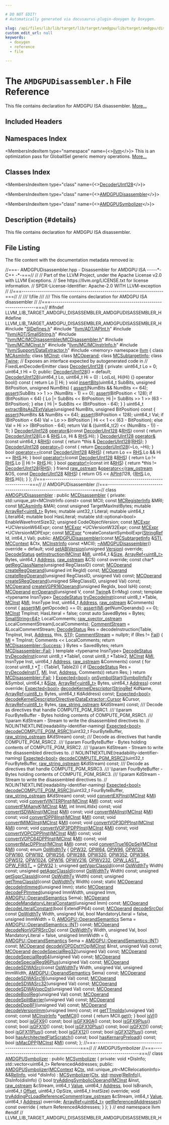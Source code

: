 ```yaml
---

# DO NOT EDIT!
# Automatically generated via docusaurus-plugin-doxygen by Doxygen.

slug: /api/files/lib/lib/target/lib/target/amdgpu/lib/target/amdgpu/disassembler/amdgpudisassembler-h
custom_edit_url: null
keywords:
  - doxygen
  - reference
  - file

---
```





# The `AMDGPUDisassembler.h` File Reference

<DoxygenPage pluginConfig={pluginConfig}>

This file contains declaration for AMDGPU ISA disassembler. <a href="#details">More...</a>

## Included Headers

<IncludesList>
<IncludesListItem
  filePath="SIDefines.h"
  permalink="/docs/api/files/lib/lib/target/lib/target/amdgpu/sidefines-h"
  isLocal="true" />
<IncludesListItem
  filePath="llvm/ADT/APInt.h"
  permalink="/docs/api/files/include/include/llvm/include/llvm/adt/apint-h"
  isLocal="true" />
<IncludesListItem
  filePath="llvm/ADT/SmallString.h"
  permalink="/docs/api/files/include/include/llvm/include/llvm/adt/smallstring-h"
  isLocal="true" />
<IncludesListItem
  filePath="llvm/MC/MCDisassembler/MCDisassembler.h"
  permalink="/docs/api/files/include/include/llvm/include/llvm/mc/include/llvm/mc/mcdisassembler/mcdisassembler-h"
  isLocal="true" />
<IncludesListItem
  filePath="llvm/MC/MCInst.h"
  permalink="/docs/api/files/include/include/llvm/include/llvm/mc/mcinst-h"
  isLocal="true" />
<IncludesListItem
  filePath="llvm/MC/MCInstrInfo.h"
  permalink="/docs/api/files/include/include/llvm/include/llvm/mc/mcinstrinfo-h"
  isLocal="true" />
<IncludesListItem
  filePath="llvm/Support/DataExtractor.h"
  permalink="/docs/api/files/include/include/llvm/include/llvm/support/dataextractor-h"
  isLocal="true" />
<IncludesListItem
  filePath="memory"
  permalink=""
  isLocal="false" />
</IncludesList>

## Namespaces Index

<MembersIndex>

<MembersIndexItem
  type="namespace"
  name={<><a href="/docs/api/namespaces/llvm">llvm</a></>}>
This is an optimization pass for GlobalISel generic memory operations. <a href="/docs/api/namespaces/llvm/#details">More...</a>
</MembersIndexItem>

</MembersIndex>

## Classes Index

<MembersIndex>

<MembersIndexItem
  type="class"
  name={<><a href="/docs/api/classes/llvm/decoderuint128">DecoderUInt128</a></>}>
</MembersIndexItem>

<MembersIndexItem
  type="class"
  name={<><a href="/docs/api/classes/llvm/amdgpudisassembler">AMDGPUDisassembler</a></>}>
</MembersIndexItem>

<MembersIndexItem
  type="class"
  name={<><a href="/docs/api/classes/llvm/amdgpusymbolizer">AMDGPUSymbolizer</a></>}>
</MembersIndexItem>

</MembersIndex>

## Description {#details}

This file contains declaration for AMDGPU ISA disassembler.

## File Listing

The file content with the documentation metadata removed is:

<ProgramListing>

<Link id="l00001" /><CodeLine lineNumber="1"><Highlight kind="comment">//===- AMDGPUDisassembler.hpp - Disassembler for AMDGPU ISA -----&#42;- C++ -&#42;-===//</Highlight><Highlight kind="normal"></Highlight></CodeLine>
<Link id="l00002" /><CodeLine lineNumber="2"><Highlight kind="normal"></Highlight><Highlight kind="comment">//</Highlight><Highlight kind="normal"></Highlight></CodeLine>
<Link id="l00003" /><CodeLine lineNumber="3"><Highlight kind="normal"></Highlight><Highlight kind="comment">// Part of the LLVM Project, under the Apache License v2.0 with LLVM Exceptions.</Highlight><Highlight kind="normal"></Highlight></CodeLine>
<Link id="l00004" /><CodeLine lineNumber="4"><Highlight kind="normal"></Highlight><Highlight kind="comment">// See https://llvm.org/LICENSE.txt for license information.</Highlight><Highlight kind="normal"></Highlight></CodeLine>
<Link id="l00005" /><CodeLine lineNumber="5"><Highlight kind="normal"></Highlight><Highlight kind="comment">// SPDX-License-Identifier: Apache-2.0 WITH LLVM-exception</Highlight><Highlight kind="normal"></Highlight></CodeLine>
<Link id="l00006" /><CodeLine lineNumber="6"><Highlight kind="normal"></Highlight><Highlight kind="comment">//</Highlight><Highlight kind="normal"></Highlight></CodeLine>
<Link id="l00007" /><CodeLine lineNumber="7"><Highlight kind="normal"></Highlight><Highlight kind="comment">//===----------------------------------------------------------------------===//</Highlight><Highlight kind="normal"></Highlight></CodeLine>
<Link id="l00008" /><CodeLine lineNumber="8"><Highlight kind="normal"></Highlight><Highlight kind="comment">//</Highlight><Highlight kind="comment"></Highlight></CodeLine>
<Link id="l00009" /><CodeLine lineNumber="9"><Highlight kind="comment">/// \\file</Highlight></CodeLine>
<Link id="l00010" /><CodeLine lineNumber="10"><Highlight kind="comment">///</Highlight></CodeLine>
<Link id="l00011" /><CodeLine lineNumber="11"><Highlight kind="comment">/// This file contains declaration for AMDGPU ISA disassembler</Highlight><Highlight kind="normal"></Highlight></CodeLine>
<Link id="l00012" /><CodeLine lineNumber="12"><Highlight kind="normal"></Highlight><Highlight kind="comment">//</Highlight><Highlight kind="normal"></Highlight></CodeLine>
<Link id="l00013" /><CodeLine lineNumber="13"><Highlight kind="normal"></Highlight><Highlight kind="comment">//===----------------------------------------------------------------------===//</Highlight><Highlight kind="normal"></Highlight></CodeLine>
<Link id="l00014" /><CodeLine lineNumber="14"><Highlight kind="normal"></Highlight></CodeLine>
<Link id="l00015" /><CodeLine lineNumber="15"><Highlight kind="normal"></Highlight><Highlight kind="preprocessor">#ifndef LLVM&#95;LIB&#95;TARGET&#95;AMDGPU&#95;DISASSEMBLER&#95;AMDGPUDISASSEMBLER&#95;H</Highlight><Highlight kind="normal"></Highlight></CodeLine>
<Link id="l00016" /><CodeLine lineNumber="16"><Highlight kind="normal"></Highlight><Highlight kind="preprocessor">#define LLVM&#95;LIB&#95;TARGET&#95;AMDGPU&#95;DISASSEMBLER&#95;AMDGPUDISASSEMBLER&#95;H</Highlight><Highlight kind="normal"></Highlight></CodeLine>
<Link id="l00017" /><CodeLine lineNumber="17"><Highlight kind="normal"></Highlight></CodeLine>
<Link id="l00018" /><CodeLine lineNumber="18"><Highlight kind="normal"></Highlight><Highlight kind="preprocessor">#include &quot;<a href="/docs/api/files/lib/lib/target/lib/target/amdgpu/sidefines-h">SIDefines.h</a>&quot;</Highlight><Highlight kind="normal"></Highlight></CodeLine>
<Link id="l00019" /><CodeLine lineNumber="19"><Highlight kind="normal"></Highlight><Highlight kind="preprocessor">#include &quot;<a href="/docs/api/files/include/include/llvm/include/llvm/adt/apint-h">llvm/ADT/APInt.h</a>&quot;</Highlight><Highlight kind="normal"></Highlight></CodeLine>
<Link id="l00020" /><CodeLine lineNumber="20"><Highlight kind="normal"></Highlight><Highlight kind="preprocessor">#include &quot;<a href="/docs/api/files/include/include/llvm/include/llvm/adt/smallstring-h">llvm/ADT/SmallString.h</a>&quot;</Highlight><Highlight kind="normal"></Highlight></CodeLine>
<Link id="l00021" /><CodeLine lineNumber="21"><Highlight kind="normal"></Highlight><Highlight kind="preprocessor">#include &quot;<a href="/docs/api/files/include/include/llvm/include/llvm/mc/include/llvm/mc/mcdisassembler/mcdisassembler-h">llvm/MC/MCDisassembler/MCDisassembler.h</a>&quot;</Highlight><Highlight kind="normal"></Highlight></CodeLine>
<Link id="l00022" /><CodeLine lineNumber="22"><Highlight kind="normal"></Highlight><Highlight kind="preprocessor">#include &quot;<a href="/docs/api/files/include/include/llvm/include/llvm/mc/mcinst-h">llvm/MC/MCInst.h</a>&quot;</Highlight><Highlight kind="normal"></Highlight></CodeLine>
<Link id="l00023" /><CodeLine lineNumber="23"><Highlight kind="normal"></Highlight><Highlight kind="preprocessor">#include &quot;<a href="/docs/api/files/include/include/llvm/include/llvm/mc/mcinstrinfo-h">llvm/MC/MCInstrInfo.h</a>&quot;</Highlight><Highlight kind="normal"></Highlight></CodeLine>
<Link id="l00024" /><CodeLine lineNumber="24"><Highlight kind="normal"></Highlight><Highlight kind="preprocessor">#include &quot;<a href="/docs/api/files/include/include/llvm/include/llvm/support/dataextractor-h">llvm/Support/DataExtractor.h</a>&quot;</Highlight><Highlight kind="normal"></Highlight></CodeLine>
<Link id="l00025" /><CodeLine lineNumber="25"><Highlight kind="normal"></Highlight><Highlight kind="preprocessor">#include &lt;memory&gt;</Highlight><Highlight kind="normal"></Highlight></CodeLine>
<Link id="l00026" /><CodeLine lineNumber="26"><Highlight kind="normal"></Highlight></CodeLine>
<Link id="l00027" /><CodeLine lineNumber="27"><Highlight kind="normal"></Highlight><Highlight kind="keyword">namespace </Highlight><Highlight kind="normal"><a href="/docs/api/namespaces/llvm">llvm</a> &#123;</Highlight></CodeLine>
<Link id="l00028" /><CodeLine lineNumber="28"><Highlight kind="normal"></Highlight></CodeLine>
<Link id="l00029" /><CodeLine lineNumber="29"><Highlight kind="normal"></Highlight><Highlight kind="keyword">class </Highlight><Highlight kind="normal"><a href="/docs/api/classes/llvm/mcasminfo">MCAsmInfo</a>;</Highlight></CodeLine>
<Link id="l00030" /><CodeLine lineNumber="30"><Highlight kind="normal"></Highlight><Highlight kind="keyword">class </Highlight><Highlight kind="normal"><a href="/docs/api/classes/llvm/mcinst">MCInst</a>;</Highlight></CodeLine>
<Link id="l00031" /><CodeLine lineNumber="31"><Highlight kind="normal"></Highlight><Highlight kind="keyword">class </Highlight><Highlight kind="normal"><a href="/docs/api/classes/llvm/mcoperand">MCOperand</a>;</Highlight></CodeLine>
<Link id="l00032" /><CodeLine lineNumber="32"><Highlight kind="normal"></Highlight><Highlight kind="keyword">class </Highlight><Highlight kind="normal"><a href="/docs/api/classes/llvm/mcsubtargetinfo">MCSubtargetInfo</a>;</Highlight></CodeLine>
<Link id="l00033" /><CodeLine lineNumber="33"><Highlight kind="normal"></Highlight><Highlight kind="keyword">class </Highlight><Highlight kind="normal"><a href="/docs/api/classes/llvm/twine">Twine</a>;</Highlight></CodeLine>
<Link id="l00034" /><CodeLine lineNumber="34"><Highlight kind="normal"></Highlight></CodeLine>
<Link id="l00035" /><CodeLine lineNumber="35"><Highlight kind="normal"></Highlight><Highlight kind="comment">// Exposes an interface expected by autogenerated code in</Highlight><Highlight kind="normal"></Highlight></CodeLine>
<Link id="l00036" /><CodeLine lineNumber="36"><Highlight kind="normal"></Highlight><Highlight kind="comment">// FixedLenDecoderEmitter</Highlight><Highlight kind="normal"></Highlight></CodeLine>
<Link id="l00037" /><CodeLine lineNumber="37" lineLink="/docs/api/classes/llvm/decoderuint128"><Highlight kind="normal"></Highlight><Highlight kind="keyword">class </Highlight><Highlight kind="normal"><a href="/docs/api/classes/llvm/decoderuint128/#aa6c88cec094b2133f09c31336cd14d92">DecoderUInt128</a> &#123;</Highlight></CodeLine>
<Link id="l00038" /><CodeLine lineNumber="38"><Highlight kind="normal"></Highlight><Highlight kind="keyword">private</Highlight><Highlight kind="normal">:</Highlight></CodeLine>
<Link id="l00039" /><CodeLine lineNumber="39"><Highlight kind="normal">  uint64&#95;t Lo = 0;</Highlight></CodeLine>
<Link id="l00040" /><CodeLine lineNumber="40"><Highlight kind="normal">  uint64&#95;t Hi = 0;</Highlight></CodeLine>
<Link id="l00041" /><CodeLine lineNumber="41"><Highlight kind="normal"></Highlight></CodeLine>
<Link id="l00042" /><CodeLine lineNumber="42"><Highlight kind="normal"></Highlight><Highlight kind="keyword">public</Highlight><Highlight kind="normal">:</Highlight></CodeLine>
<Link id="l00043" /><CodeLine lineNumber="43" lineLink="/docs/api/classes/llvm/decoderuint128/#aa6c88cec094b2133f09c31336cd14d92"><Highlight kind="normal">  <a href="/docs/api/classes/llvm/decoderuint128/#aa6c88cec094b2133f09c31336cd14d92">DecoderUInt128</a>() = </Highlight><Highlight kind="keywordflow">default</Highlight><Highlight kind="normal">;</Highlight></CodeLine>
<Link id="l00044" /><CodeLine lineNumber="44" lineLink="/docs/api/classes/llvm/decoderuint128/#aa45590c83fc19251c46d68d73535e3b3"><Highlight kind="normal">  <a href="/docs/api/classes/llvm/decoderuint128/#aa45590c83fc19251c46d68d73535e3b3">DecoderUInt128</a>(uint64&#95;t Lo, uint64&#95;t Hi = 0) : Lo(Lo), Hi(Hi) &#123;&#125;</Highlight></CodeLine>
<Link id="l00045" /><CodeLine lineNumber="45" lineLink="/docs/api/classes/llvm/decoderuint128/#a024add252080f0ada644c83c4e732cba"><Highlight kind="normal">  </Highlight><Highlight kind="keyword">operator</Highlight><Highlight kind="normal"> bool()</Highlight><Highlight kind="keyword"> const </Highlight><Highlight kind="normal">&#123; </Highlight><Highlight kind="keywordflow">return</Highlight><Highlight kind="normal"> Lo || Hi; &#125;</Highlight></CodeLine>
<Link id="l00046" /><CodeLine lineNumber="46" lineLink="/docs/api/classes/llvm/decoderuint128/#afb2e457a4970382fcb9333b39f8086d2"><Highlight kind="normal">  </Highlight><Highlight kind="keywordtype">void</Highlight><Highlight kind="normal"> <a href="/docs/api/classes/llvm/decoderuint128/#afb2e457a4970382fcb9333b39f8086d2">insertBits</a>(uint64&#95;t SubBits, </Highlight><Highlight kind="keywordtype">unsigned</Highlight><Highlight kind="normal"> BitPosition, </Highlight><Highlight kind="keywordtype">unsigned</Highlight><Highlight kind="normal"> NumBits) &#123;</Highlight></CodeLine>
<Link id="l00047" /><CodeLine lineNumber="47"><Highlight kind="normal">    <a href="/docs/api/files/lib/lib/target/lib/target/amdgpu/silowercontrolflow-cpp/#a4868c5d81c5ccc98c47aeab6244346a0">assert</a>(NumBits &amp;&amp; NumBits &lt;= 64);</Highlight></CodeLine>
<Link id="l00048" /><CodeLine lineNumber="48"><Highlight kind="normal">    <a href="/docs/api/files/lib/lib/target/lib/target/amdgpu/silowercontrolflow-cpp/#a4868c5d81c5ccc98c47aeab6244346a0">assert</a>(SubBits &gt;&gt; 1 &gt;&gt; (NumBits - 1) == 0);</Highlight></CodeLine>
<Link id="l00049" /><CodeLine lineNumber="49"><Highlight kind="normal">    <a href="/docs/api/files/lib/lib/target/lib/target/amdgpu/silowercontrolflow-cpp/#a4868c5d81c5ccc98c47aeab6244346a0">assert</a>(BitPosition &lt; 128);</Highlight></CodeLine>
<Link id="l00050" /><CodeLine lineNumber="50"><Highlight kind="normal">    </Highlight><Highlight kind="keywordflow">if</Highlight><Highlight kind="normal"> (BitPosition &lt; 64) &#123;</Highlight></CodeLine>
<Link id="l00051" /><CodeLine lineNumber="51"><Highlight kind="normal">      Lo |= SubBits &lt;&lt; BitPosition;</Highlight></CodeLine>
<Link id="l00052" /><CodeLine lineNumber="52"><Highlight kind="normal">      Hi |= SubBits &gt;&gt; 1 &gt;&gt; (63 - BitPosition);</Highlight></CodeLine>
<Link id="l00053" /><CodeLine lineNumber="53"><Highlight kind="normal">    &#125; </Highlight><Highlight kind="keywordflow">else</Highlight><Highlight kind="normal"> &#123;</Highlight></CodeLine>
<Link id="l00054" /><CodeLine lineNumber="54"><Highlight kind="normal">      Hi |= SubBits &lt;&lt; (BitPosition - 64);</Highlight></CodeLine>
<Link id="l00055" /><CodeLine lineNumber="55"><Highlight kind="normal">    &#125;</Highlight></CodeLine>
<Link id="l00056" /><CodeLine lineNumber="56"><Highlight kind="normal">  &#125;</Highlight></CodeLine>
<Link id="l00057" /><CodeLine lineNumber="57" lineLink="/docs/api/classes/llvm/decoderuint128/#aafdc121ba6905d2b6d91b2b443662b33"><Highlight kind="normal">  uint64&#95;t <a href="/docs/api/classes/llvm/decoderuint128/#aafdc121ba6905d2b6d91b2b443662b33">extractBitsAsZExtValue</a>(</Highlight><Highlight kind="keywordtype">unsigned</Highlight><Highlight kind="normal"> NumBits,</Highlight></CodeLine>
<Link id="l00058" /><CodeLine lineNumber="58"><Highlight kind="normal">                                  </Highlight><Highlight kind="keywordtype">unsigned</Highlight><Highlight kind="normal"> BitPosition)</Highlight><Highlight kind="keyword"> const </Highlight><Highlight kind="normal">&#123;</Highlight></CodeLine>
<Link id="l00059" /><CodeLine lineNumber="59"><Highlight kind="normal">    <a href="/docs/api/files/lib/lib/target/lib/target/amdgpu/silowercontrolflow-cpp/#a4868c5d81c5ccc98c47aeab6244346a0">assert</a>(NumBits &amp;&amp; NumBits &lt;= 64);</Highlight></CodeLine>
<Link id="l00060" /><CodeLine lineNumber="60"><Highlight kind="normal">    <a href="/docs/api/files/lib/lib/target/lib/target/amdgpu/silowercontrolflow-cpp/#a4868c5d81c5ccc98c47aeab6244346a0">assert</a>(BitPosition &lt; 128);</Highlight></CodeLine>
<Link id="l00061" /><CodeLine lineNumber="61"><Highlight kind="normal">    uint64&#95;t Val;</Highlight></CodeLine>
<Link id="l00062" /><CodeLine lineNumber="62"><Highlight kind="normal">    </Highlight><Highlight kind="keywordflow">if</Highlight><Highlight kind="normal"> (BitPosition &lt; 64)</Highlight></CodeLine>
<Link id="l00063" /><CodeLine lineNumber="63"><Highlight kind="normal">      Val = Lo &gt;&gt; BitPosition | Hi &lt;&lt; 1 &lt;&lt; (63 - BitPosition);</Highlight></CodeLine>
<Link id="l00064" /><CodeLine lineNumber="64"><Highlight kind="normal">    </Highlight><Highlight kind="keywordflow">else</Highlight><Highlight kind="normal"></Highlight></CodeLine>
<Link id="l00065" /><CodeLine lineNumber="65"><Highlight kind="normal">      Val = Hi &gt;&gt; (BitPosition - 64);</Highlight></CodeLine>
<Link id="l00066" /><CodeLine lineNumber="66"><Highlight kind="normal">    </Highlight><Highlight kind="keywordflow">return</Highlight><Highlight kind="normal"> Val &amp; ((uint64&#95;t(2) &lt;&lt; (NumBits - 1)) - 1);</Highlight></CodeLine>
<Link id="l00067" /><CodeLine lineNumber="67"><Highlight kind="normal">  &#125;</Highlight></CodeLine>
<Link id="l00068" /><CodeLine lineNumber="68" lineLink="/docs/api/classes/llvm/decoderuint128/#a6a24d18e126fbefc9aea6656bd55d2ad"><Highlight kind="normal">  <a href="/docs/api/classes/llvm/decoderuint128/#aa6c88cec094b2133f09c31336cd14d92">DecoderUInt128</a> <a href="/docs/api/classes/llvm/decoderuint128/#a6a24d18e126fbefc9aea6656bd55d2ad">operator&amp;</a>(</Highlight><Highlight kind="keyword">const</Highlight><Highlight kind="normal"> <a href="/docs/api/classes/llvm/decoderuint128/#aa6c88cec094b2133f09c31336cd14d92">DecoderUInt128</a> &amp;<a href="/docs/api/files/lib/lib/target/lib/target/x86/x86partialreduction-cpp/#a87b8bfbbe9d8f7146d7f20a5fb42efd0">RHS</a>)</Highlight><Highlight kind="keyword"> const </Highlight><Highlight kind="normal">&#123;</Highlight></CodeLine>
<Link id="l00069" /><CodeLine lineNumber="69"><Highlight kind="normal">    </Highlight><Highlight kind="keywordflow">return</Highlight><Highlight kind="normal"> <a href="/docs/api/classes/llvm/decoderuint128/#aa6c88cec094b2133f09c31336cd14d92">DecoderUInt128</a>(Lo &amp; <a href="/docs/api/files/lib/lib/target/lib/target/x86/x86partialreduction-cpp/#a87b8bfbbe9d8f7146d7f20a5fb42efd0">RHS</a>.Lo, Hi &amp; <a href="/docs/api/files/lib/lib/target/lib/target/x86/x86partialreduction-cpp/#a87b8bfbbe9d8f7146d7f20a5fb42efd0">RHS</a>.Hi);</Highlight></CodeLine>
<Link id="l00070" /><CodeLine lineNumber="70"><Highlight kind="normal">  &#125;</Highlight></CodeLine>
<Link id="l00071" /><CodeLine lineNumber="71" lineLink="/docs/api/classes/llvm/decoderuint128/#a65852f2fad7481343d098b40e3997d32"><Highlight kind="normal">  <a href="/docs/api/classes/llvm/decoderuint128/#aa6c88cec094b2133f09c31336cd14d92">DecoderUInt128</a> <a href="/docs/api/classes/llvm/decoderuint128/#a65852f2fad7481343d098b40e3997d32">operator&amp;</a>(</Highlight><Highlight kind="keyword">const</Highlight><Highlight kind="normal"> uint64&#95;t &amp;<a href="/docs/api/files/lib/lib/target/lib/target/x86/x86partialreduction-cpp/#a87b8bfbbe9d8f7146d7f20a5fb42efd0">RHS</a>)</Highlight><Highlight kind="keyword"> const </Highlight><Highlight kind="normal">&#123;</Highlight></CodeLine>
<Link id="l00072" /><CodeLine lineNumber="72"><Highlight kind="normal">    </Highlight><Highlight kind="keywordflow">return</Highlight><Highlight kind="normal"> &#42;</Highlight><Highlight kind="keyword">this</Highlight><Highlight kind="normal"> &amp; <a href="/docs/api/classes/llvm/decoderuint128/#aa6c88cec094b2133f09c31336cd14d92">DecoderUInt128</a>(<a href="/docs/api/files/lib/lib/target/lib/target/x86/x86partialreduction-cpp/#a87b8bfbbe9d8f7146d7f20a5fb42efd0">RHS</a>);</Highlight></CodeLine>
<Link id="l00073" /><CodeLine lineNumber="73"><Highlight kind="normal">  &#125;</Highlight></CodeLine>
<Link id="l00074" /><CodeLine lineNumber="74" lineLink="/docs/api/classes/llvm/decoderuint128/#a37a2b332e1ed7e3ad7922e733fce7c5d"><Highlight kind="normal">  <a href="/docs/api/classes/llvm/decoderuint128/#aa6c88cec094b2133f09c31336cd14d92">DecoderUInt128</a> <a href="/docs/api/classes/llvm/decoderuint128/#a37a2b332e1ed7e3ad7922e733fce7c5d">operator~</a>()</Highlight><Highlight kind="keyword"> const </Highlight><Highlight kind="normal">&#123; </Highlight><Highlight kind="keywordflow">return</Highlight><Highlight kind="normal"> <a href="/docs/api/classes/llvm/decoderuint128/#aa6c88cec094b2133f09c31336cd14d92">DecoderUInt128</a>(~Lo, ~Hi); &#125;</Highlight></CodeLine>
<Link id="l00075" /><CodeLine lineNumber="75" lineLink="/docs/api/classes/llvm/decoderuint128/#a0b52cb19f999e4433aecf6a2673cc401"><Highlight kind="normal">  </Highlight><Highlight kind="keywordtype">bool</Highlight><Highlight kind="normal"> <a href="/docs/api/classes/llvm/decoderuint128/#a0b52cb19f999e4433aecf6a2673cc401">operator==</a>(</Highlight><Highlight kind="keyword">const</Highlight><Highlight kind="normal"> <a href="/docs/api/classes/llvm/decoderuint128/#aa6c88cec094b2133f09c31336cd14d92">DecoderUInt128</a> &amp;<a href="/docs/api/files/lib/lib/target/lib/target/x86/x86partialreduction-cpp/#a87b8bfbbe9d8f7146d7f20a5fb42efd0">RHS</a>) &#123;</Highlight></CodeLine>
<Link id="l00076" /><CodeLine lineNumber="76"><Highlight kind="normal">    </Highlight><Highlight kind="keywordflow">return</Highlight><Highlight kind="normal"> Lo == <a href="/docs/api/files/lib/lib/target/lib/target/x86/x86partialreduction-cpp/#a87b8bfbbe9d8f7146d7f20a5fb42efd0">RHS</a>.Lo &amp;&amp; Hi == <a href="/docs/api/files/lib/lib/target/lib/target/x86/x86partialreduction-cpp/#a87b8bfbbe9d8f7146d7f20a5fb42efd0">RHS</a>.Hi;</Highlight></CodeLine>
<Link id="l00077" /><CodeLine lineNumber="77"><Highlight kind="normal">  &#125;</Highlight></CodeLine>
<Link id="l00078" /><CodeLine lineNumber="78" lineLink="/docs/api/classes/llvm/decoderuint128/#a5112fe17f3c1174ea9fe7253808e8355"><Highlight kind="normal">  </Highlight><Highlight kind="keywordtype">bool</Highlight><Highlight kind="normal"> <a href="/docs/api/classes/llvm/decoderuint128/#a5112fe17f3c1174ea9fe7253808e8355">operator!=</a>(</Highlight><Highlight kind="keyword">const</Highlight><Highlight kind="normal"> <a href="/docs/api/classes/llvm/decoderuint128/#aa6c88cec094b2133f09c31336cd14d92">DecoderUInt128</a> &amp;<a href="/docs/api/files/lib/lib/target/lib/target/x86/x86partialreduction-cpp/#a87b8bfbbe9d8f7146d7f20a5fb42efd0">RHS</a>) &#123;</Highlight></CodeLine>
<Link id="l00079" /><CodeLine lineNumber="79"><Highlight kind="normal">    </Highlight><Highlight kind="keywordflow">return</Highlight><Highlight kind="normal"> Lo != <a href="/docs/api/files/lib/lib/target/lib/target/x86/x86partialreduction-cpp/#a87b8bfbbe9d8f7146d7f20a5fb42efd0">RHS</a>.Lo || Hi != <a href="/docs/api/files/lib/lib/target/lib/target/x86/x86partialreduction-cpp/#a87b8bfbbe9d8f7146d7f20a5fb42efd0">RHS</a>.Hi;</Highlight></CodeLine>
<Link id="l00080" /><CodeLine lineNumber="80"><Highlight kind="normal">  &#125;</Highlight></CodeLine>
<Link id="l00081" /><CodeLine lineNumber="81" lineLink="/docs/api/classes/llvm/decoderuint128/#ac758fa11dee11348f19f3f33898b4bd0"><Highlight kind="normal">  </Highlight><Highlight kind="keywordtype">bool</Highlight><Highlight kind="normal"> <a href="/docs/api/classes/llvm/decoderuint128/#ac758fa11dee11348f19f3f33898b4bd0">operator!=</a>(</Highlight><Highlight kind="keyword">const</Highlight><Highlight kind="normal"> </Highlight><Highlight kind="keywordtype">int</Highlight><Highlight kind="normal"> &amp;<a href="/docs/api/files/lib/lib/target/lib/target/x86/x86partialreduction-cpp/#a87b8bfbbe9d8f7146d7f20a5fb42efd0">RHS</a>) &#123;</Highlight></CodeLine>
<Link id="l00082" /><CodeLine lineNumber="82"><Highlight kind="normal">    </Highlight><Highlight kind="keywordflow">return</Highlight><Highlight kind="normal"> &#42;</Highlight><Highlight kind="keyword">this</Highlight><Highlight kind="normal"> != <a href="/docs/api/classes/llvm/decoderuint128/#aa6c88cec094b2133f09c31336cd14d92">DecoderUInt128</a>(<a href="/docs/api/files/lib/lib/target/lib/target/x86/x86partialreduction-cpp/#a87b8bfbbe9d8f7146d7f20a5fb42efd0">RHS</a>);</Highlight></CodeLine>
<Link id="l00083" /><CodeLine lineNumber="83"><Highlight kind="normal">  &#125;</Highlight></CodeLine>
<Link id="l00084" /><CodeLine lineNumber="84" lineLink="/docs/api/classes/llvm/decoderuint128/#abf984dd68eae3cdc49c9cb2cc4c98e05"><Highlight kind="normal">  </Highlight><Highlight kind="keyword">friend</Highlight><Highlight kind="normal"> <a href="/docs/api/classes/llvm/raw-ostream">raw&#95;ostream</a> &amp;<a href="/docs/api/classes/llvm/decoderuint128/#abf984dd68eae3cdc49c9cb2cc4c98e05">operator&lt;&lt;</a>(<a href="/docs/api/classes/llvm/raw-ostream">raw&#95;ostream</a> &amp;OS, </Highlight><Highlight kind="keyword">const</Highlight><Highlight kind="normal"> <a href="/docs/api/classes/llvm/decoderuint128/#aa6c88cec094b2133f09c31336cd14d92">DecoderUInt128</a> &amp;<a href="/docs/api/files/lib/lib/target/lib/target/x86/x86partialreduction-cpp/#a87b8bfbbe9d8f7146d7f20a5fb42efd0">RHS</a>) &#123;</Highlight></CodeLine>
<Link id="l00085" /><CodeLine lineNumber="85"><Highlight kind="normal">    </Highlight><Highlight kind="keywordflow">return</Highlight><Highlight kind="normal"> OS &lt;&lt; <a href="/docs/api/classes/llvm/apint">APInt</a>(128, &#123;<a href="/docs/api/files/lib/lib/target/lib/target/x86/x86partialreduction-cpp/#a87b8bfbbe9d8f7146d7f20a5fb42efd0">RHS</a>.Lo, <a href="/docs/api/files/lib/lib/target/lib/target/x86/x86partialreduction-cpp/#a87b8bfbbe9d8f7146d7f20a5fb42efd0">RHS</a>.Hi&#125;);</Highlight></CodeLine>
<Link id="l00086" /><CodeLine lineNumber="86"><Highlight kind="normal">  &#125;</Highlight></CodeLine>
<Link id="l00087" /><CodeLine lineNumber="87"><Highlight kind="normal">&#125;;</Highlight></CodeLine>
<Link id="l00088" /><CodeLine lineNumber="88"><Highlight kind="normal"></Highlight></CodeLine>
<Link id="l00089" /><CodeLine lineNumber="89"><Highlight kind="normal"></Highlight><Highlight kind="comment">//===----------------------------------------------------------------------===//</Highlight><Highlight kind="normal"></Highlight></CodeLine>
<Link id="l00090" /><CodeLine lineNumber="90"><Highlight kind="normal"></Highlight><Highlight kind="comment">// AMDGPUDisassembler</Highlight><Highlight kind="normal"></Highlight></CodeLine>
<Link id="l00091" /><CodeLine lineNumber="91"><Highlight kind="normal"></Highlight><Highlight kind="comment">//===----------------------------------------------------------------------===//</Highlight><Highlight kind="normal"></Highlight></CodeLine>
<Link id="l00092" /><CodeLine lineNumber="92"><Highlight kind="normal"></Highlight></CodeLine>
<Link id="l00093" /><CodeLine lineNumber="93" lineLink="/docs/api/classes/llvm/amdgpudisassembler"><Highlight kind="normal"></Highlight><Highlight kind="keyword">class </Highlight><Highlight kind="normal"><a href="/docs/api/classes/llvm/amdgpudisassembler/#a852783bf1f53ae8e8e22a3042759f90b">AMDGPUDisassembler</a> : </Highlight><Highlight kind="keyword">public</Highlight><Highlight kind="normal"> <a href="/docs/api/classes/llvm/mcdisassembler/#a07639073d0bfe2f90b94ced7f2944596">MCDisassembler</a> &#123;</Highlight></CodeLine>
<Link id="l00094" /><CodeLine lineNumber="94"><Highlight kind="normal"></Highlight><Highlight kind="keyword">private</Highlight><Highlight kind="normal">:</Highlight></CodeLine>
<Link id="l00095" /><CodeLine lineNumber="95"><Highlight kind="normal">  std::unique&#95;ptr&lt;MCInstrInfo const&gt; </Highlight><Highlight kind="keyword">const</Highlight><Highlight kind="normal"> MCII;</Highlight></CodeLine>
<Link id="l00096" /><CodeLine lineNumber="96"><Highlight kind="normal">  </Highlight><Highlight kind="keyword">const</Highlight><Highlight kind="normal"> <a href="/docs/api/classes/llvm/mcregisterinfo">MCRegisterInfo</a> &amp;MRI;</Highlight></CodeLine>
<Link id="l00097" /><CodeLine lineNumber="97"><Highlight kind="normal">  </Highlight><Highlight kind="keyword">const</Highlight><Highlight kind="normal"> <a href="/docs/api/classes/llvm/mcasminfo">MCAsmInfo</a> &amp;MAI;</Highlight></CodeLine>
<Link id="l00098" /><CodeLine lineNumber="98"><Highlight kind="normal">  </Highlight><Highlight kind="keyword">const</Highlight><Highlight kind="normal"> </Highlight><Highlight kind="keywordtype">unsigned</Highlight><Highlight kind="normal"> TargetMaxInstBytes;</Highlight></CodeLine>
<Link id="l00099" /><CodeLine lineNumber="99"><Highlight kind="normal">  </Highlight><Highlight kind="keyword">mutable</Highlight><Highlight kind="normal"> <a href="/docs/api/classes/llvm/arrayref">ArrayRef&lt;uint8&#95;t&gt;</a> Bytes;</Highlight></CodeLine>
<Link id="l00100" /><CodeLine lineNumber="100"><Highlight kind="normal">  </Highlight><Highlight kind="keyword">mutable</Highlight><Highlight kind="normal"> uint32&#95;t Literal;</Highlight></CodeLine>
<Link id="l00101" /><CodeLine lineNumber="101"><Highlight kind="normal">  </Highlight><Highlight kind="keyword">mutable</Highlight><Highlight kind="normal"> uint64&#95;t Literal64;</Highlight></CodeLine>
<Link id="l00102" /><CodeLine lineNumber="102"><Highlight kind="normal">  </Highlight><Highlight kind="keyword">mutable</Highlight><Highlight kind="normal"> </Highlight><Highlight kind="keywordtype">bool</Highlight><Highlight kind="normal"> HasLiteral;</Highlight></CodeLine>
<Link id="l00103" /><CodeLine lineNumber="103"><Highlight kind="normal">  </Highlight><Highlight kind="keyword">mutable</Highlight><Highlight kind="normal"> std::optional&lt;bool&gt; EnableWavefrontSize32;</Highlight></CodeLine>
<Link id="l00104" /><CodeLine lineNumber="104"><Highlight kind="normal">  </Highlight><Highlight kind="keywordtype">unsigned</Highlight><Highlight kind="normal"> CodeObjectVersion;</Highlight></CodeLine>
<Link id="l00105" /><CodeLine lineNumber="105"><Highlight kind="normal">  </Highlight><Highlight kind="keyword">const</Highlight><Highlight kind="normal"> <a href="/docs/api/classes/llvm/mcexpr">MCExpr</a> &#42;UCVersionW64Expr;</Highlight></CodeLine>
<Link id="l00106" /><CodeLine lineNumber="106"><Highlight kind="normal">  </Highlight><Highlight kind="keyword">const</Highlight><Highlight kind="normal"> <a href="/docs/api/classes/llvm/mcexpr">MCExpr</a> &#42;UCVersionW32Expr;</Highlight></CodeLine>
<Link id="l00107" /><CodeLine lineNumber="107"><Highlight kind="normal">  </Highlight><Highlight kind="keyword">const</Highlight><Highlight kind="normal"> <a href="/docs/api/classes/llvm/mcexpr">MCExpr</a> &#42;UCVersionMDPExpr;</Highlight></CodeLine>
<Link id="l00108" /><CodeLine lineNumber="108"><Highlight kind="normal"></Highlight></CodeLine>
<Link id="l00109" /><CodeLine lineNumber="109"><Highlight kind="normal">  </Highlight><Highlight kind="keyword">const</Highlight><Highlight kind="normal"> <a href="/docs/api/classes/llvm/mcexpr">MCExpr</a> &#42;createConstantSymbolExpr(<a href="/docs/api/classes/llvm/stringref">StringRef</a> Id, int64&#95;t Val);</Highlight></CodeLine>
<Link id="l00110" /><CodeLine lineNumber="110"><Highlight kind="normal"></Highlight></CodeLine>
<Link id="l00111" /><CodeLine lineNumber="111"><Highlight kind="normal"></Highlight><Highlight kind="keyword">public</Highlight><Highlight kind="normal">:</Highlight></CodeLine>
<Link id="l00112" /><CodeLine lineNumber="112"><Highlight kind="normal">  <a href="/docs/api/classes/llvm/amdgpudisassembler/#a852783bf1f53ae8e8e22a3042759f90b">AMDGPUDisassembler</a>(</Highlight><Highlight kind="keyword">const</Highlight><Highlight kind="normal"> <a href="/docs/api/classes/llvm/mcsubtargetinfo">MCSubtargetInfo</a> &amp;<a href="/docs/api/classes/llvm/mcdisassembler/#a67d53a6acc509ff577f17d00ddeac34d">STI</a>, <a href="/docs/api/classes/llvm/mccontext">MCContext</a> &amp;Ctx,</Highlight></CodeLine>
<Link id="l00113" /><CodeLine lineNumber="113"><Highlight kind="normal">                     <a href="/docs/api/classes/llvm/mcinstrinfo">MCInstrInfo</a> </Highlight><Highlight kind="keyword">const</Highlight><Highlight kind="normal"> &#42;MCII);</Highlight></CodeLine>
<Link id="l00114" /><CodeLine lineNumber="114" lineLink="/docs/api/classes/llvm/amdgpudisassembler/#a94d3b563775fcf320d994bcd8aa646ce"><Highlight kind="normal">  <a href="/docs/api/classes/llvm/amdgpudisassembler/#a94d3b563775fcf320d994bcd8aa646ce">~AMDGPUDisassembler</a>() </Highlight><Highlight kind="keyword">override</Highlight><Highlight kind="normal"> = </Highlight><Highlight kind="keywordflow">default</Highlight><Highlight kind="normal">;</Highlight></CodeLine>
<Link id="l00115" /><CodeLine lineNumber="115"><Highlight kind="normal"></Highlight></CodeLine>
<Link id="l00116" /><CodeLine lineNumber="116"><Highlight kind="normal">  </Highlight><Highlight kind="keywordtype">void</Highlight><Highlight kind="normal"> <a href="/docs/api/classes/llvm/amdgpudisassembler/#a3391e8d688dabff24f81458e8867e450">setABIVersion</a>(</Highlight><Highlight kind="keywordtype">unsigned</Highlight><Highlight kind="normal"> <a href="/docs/api/namespaces/llvm/#a689a023f54d38d41f6d952cac41ee538">Version</a>) </Highlight><Highlight kind="keyword">override</Highlight><Highlight kind="normal">;</Highlight></CodeLine>
<Link id="l00117" /><CodeLine lineNumber="117"><Highlight kind="normal"></Highlight></CodeLine>
<Link id="l00118" /><CodeLine lineNumber="118"><Highlight kind="normal">  <a href="/docs/api/classes/llvm/mcdisassembler/#a8eb822283e8f3200ca4b2a1ba0174e6a">DecodeStatus</a> <a href="/docs/api/classes/llvm/amdgpudisassembler/#ad9305ad45a7db970a0a198791bea136a">getInstruction</a>(<a href="/docs/api/classes/llvm/mcinst">MCInst</a> &amp;<a href="/docs/api/files/lib/lib/codegen/lib/codegen/globalisel/irtranslator-cpp/#abe44dfdea65b4f7e11e0a608ab708b76">MI</a>, uint64&#95;t &amp;<a href="/docs/api/files/lib/lib/analysis/inlineorder-cpp/#a7ee6f0cb51c3b9056199e9a0001fe8c3a6f6cb72d544962fa333e2e34ce64f719">Size</a>,</Highlight></CodeLine>
<Link id="l00119" /><CodeLine lineNumber="119"><Highlight kind="normal">                              <a href="/docs/api/classes/llvm/arrayref">ArrayRef&lt;uint8&#95;t&gt;</a> Bytes, uint64&#95;t <a href="/docs/api/namespaces/llvm/#a8e02bbea14c70bab55fbc1384e1472d9add7bf230fde8d4836917806aff6a6b27">Address</a>,</Highlight></CodeLine>
<Link id="l00120" /><CodeLine lineNumber="120"><Highlight kind="normal">                              <a href="/docs/api/classes/llvm/raw-ostream">raw&#95;ostream</a> &amp;CS) </Highlight><Highlight kind="keyword">const override</Highlight><Highlight kind="normal">;</Highlight></CodeLine>
<Link id="l00121" /><CodeLine lineNumber="121"><Highlight kind="normal"></Highlight></CodeLine>
<Link id="l00122" /><CodeLine lineNumber="122"><Highlight kind="normal">  </Highlight><Highlight kind="keyword">const</Highlight><Highlight kind="normal"> </Highlight><Highlight kind="keywordtype">char</Highlight><Highlight kind="normal">&#42; <a href="/docs/api/classes/llvm/amdgpudisassembler/#a16d28a91d7aca8ef06fa3e2533047f0b">getRegClassName</a>(</Highlight><Highlight kind="keywordtype">unsigned</Highlight><Highlight kind="normal"> RegClassID) </Highlight><Highlight kind="keyword">const</Highlight><Highlight kind="normal">;</Highlight></CodeLine>
<Link id="l00123" /><CodeLine lineNumber="123"><Highlight kind="normal"></Highlight></CodeLine>
<Link id="l00124" /><CodeLine lineNumber="124"><Highlight kind="normal">  <a href="/docs/api/classes/llvm/mcoperand">MCOperand</a> <a href="/docs/api/classes/llvm/amdgpudisassembler/#a13ac39db7a12e1ee120630d7aa17bae8">createRegOperand</a>(</Highlight><Highlight kind="keywordtype">unsigned</Highlight><Highlight kind="normal"> </Highlight><Highlight kind="keywordtype">int</Highlight><Highlight kind="normal"> RegId) </Highlight><Highlight kind="keyword">const</Highlight><Highlight kind="normal">;</Highlight></CodeLine>
<Link id="l00125" /><CodeLine lineNumber="125"><Highlight kind="normal">  <a href="/docs/api/classes/llvm/mcoperand">MCOperand</a> <a href="/docs/api/classes/llvm/amdgpudisassembler/#a13ac39db7a12e1ee120630d7aa17bae8">createRegOperand</a>(</Highlight><Highlight kind="keywordtype">unsigned</Highlight><Highlight kind="normal"> RegClassID, </Highlight><Highlight kind="keywordtype">unsigned</Highlight><Highlight kind="normal"> Val) </Highlight><Highlight kind="keyword">const</Highlight><Highlight kind="normal">;</Highlight></CodeLine>
<Link id="l00126" /><CodeLine lineNumber="126"><Highlight kind="normal">  <a href="/docs/api/classes/llvm/mcoperand">MCOperand</a> <a href="/docs/api/classes/llvm/amdgpudisassembler/#af564aa8a41fb212e8dfc8856ef35c871">createSRegOperand</a>(</Highlight><Highlight kind="keywordtype">unsigned</Highlight><Highlight kind="normal"> SRegClassID, </Highlight><Highlight kind="keywordtype">unsigned</Highlight><Highlight kind="normal"> Val) </Highlight><Highlight kind="keyword">const</Highlight><Highlight kind="normal">;</Highlight></CodeLine>
<Link id="l00127" /><CodeLine lineNumber="127"><Highlight kind="normal">  <a href="/docs/api/classes/llvm/mcoperand">MCOperand</a> <a href="/docs/api/classes/llvm/amdgpudisassembler/#a5a7e8470c4be479dbcf6ac32a977b8b3">createVGPR16Operand</a>(</Highlight><Highlight kind="keywordtype">unsigned</Highlight><Highlight kind="normal"> RegIdx, </Highlight><Highlight kind="keywordtype">bool</Highlight><Highlight kind="normal"> IsHi) </Highlight><Highlight kind="keyword">const</Highlight><Highlight kind="normal">;</Highlight></CodeLine>
<Link id="l00128" /><CodeLine lineNumber="128"><Highlight kind="normal"></Highlight></CodeLine>
<Link id="l00129" /><CodeLine lineNumber="129"><Highlight kind="normal">  <a href="/docs/api/classes/llvm/mcoperand">MCOperand</a> <a href="/docs/api/classes/llvm/amdgpudisassembler/#a5b147cf1557182f62cf46de5ea9b5061">errOperand</a>(</Highlight><Highlight kind="keywordtype">unsigned</Highlight><Highlight kind="normal"> V, </Highlight><Highlight kind="keyword">const</Highlight><Highlight kind="normal"> <a href="/docs/api/classes/llvm/twine">Twine</a>&amp; ErrMsg) </Highlight><Highlight kind="keyword">const</Highlight><Highlight kind="normal">;</Highlight></CodeLine>
<Link id="l00130" /><CodeLine lineNumber="130"><Highlight kind="normal"></Highlight></CodeLine>
<Link id="l00131" /><CodeLine lineNumber="131"><Highlight kind="normal">  </Highlight><Highlight kind="keyword">template</Highlight><Highlight kind="normal"> &lt;</Highlight><Highlight kind="keyword">typename</Highlight><Highlight kind="normal"> InsnType&gt;</Highlight></CodeLine>
<Link id="l00132" /><CodeLine lineNumber="132" lineLink="/docs/api/classes/llvm/amdgpudisassembler/#aae4a6148a52bc05698e9890ee276e6b1"><Highlight kind="normal">  <a href="/docs/api/classes/llvm/mcdisassembler/#a8eb822283e8f3200ca4b2a1ba0174e6a">DecodeStatus</a> <a href="/docs/api/classes/llvm/amdgpudisassembler/#aae4a6148a52bc05698e9890ee276e6b1">tryDecodeInst</a>(</Highlight><Highlight kind="keyword">const</Highlight><Highlight kind="normal"> uint8&#95;t &#42;Table, <a href="/docs/api/classes/llvm/mcinst">MCInst</a> &amp;<a href="/docs/api/files/lib/lib/codegen/lib/codegen/globalisel/irtranslator-cpp/#abe44dfdea65b4f7e11e0a608ab708b76">MI</a>, InsnType Inst,</Highlight></CodeLine>
<Link id="l00133" /><CodeLine lineNumber="133"><Highlight kind="normal">                             uint64&#95;t <a href="/docs/api/namespaces/llvm/#a8e02bbea14c70bab55fbc1384e1472d9add7bf230fde8d4836917806aff6a6b27">Address</a>, <a href="/docs/api/classes/llvm/raw-ostream">raw&#95;ostream</a> &amp;Comments)</Highlight><Highlight kind="keyword"> const </Highlight><Highlight kind="normal">&#123;</Highlight></CodeLine>
<Link id="l00134" /><CodeLine lineNumber="134"><Highlight kind="normal">    <a href="/docs/api/files/lib/lib/target/lib/target/amdgpu/silowercontrolflow-cpp/#a4868c5d81c5ccc98c47aeab6244346a0">assert</a>(<a href="/docs/api/files/lib/lib/codegen/lib/codegen/globalisel/irtranslator-cpp/#abe44dfdea65b4f7e11e0a608ab708b76">MI</a>.getOpcode() == 0);</Highlight></CodeLine>
<Link id="l00135" /><CodeLine lineNumber="135"><Highlight kind="normal">    <a href="/docs/api/files/lib/lib/target/lib/target/amdgpu/silowercontrolflow-cpp/#a4868c5d81c5ccc98c47aeab6244346a0">assert</a>(<a href="/docs/api/files/lib/lib/codegen/lib/codegen/globalisel/irtranslator-cpp/#abe44dfdea65b4f7e11e0a608ab708b76">MI</a>.getNumOperands() == 0);</Highlight></CodeLine>
<Link id="l00136" /><CodeLine lineNumber="136"><Highlight kind="normal">    <a href="/docs/api/classes/llvm/mcinst">MCInst</a> TmpInst;</Highlight></CodeLine>
<Link id="l00137" /><CodeLine lineNumber="137"><Highlight kind="normal">    HasLiteral = </Highlight><Highlight kind="keyword">false</Highlight><Highlight kind="normal">;</Highlight></CodeLine>
<Link id="l00138" /><CodeLine lineNumber="138"><Highlight kind="normal">    </Highlight><Highlight kind="keyword">const</Highlight><Highlight kind="normal"> </Highlight><Highlight kind="keyword">auto</Highlight><Highlight kind="normal"> SavedBytes = Bytes;</Highlight></CodeLine>
<Link id="l00139" /><CodeLine lineNumber="139"><Highlight kind="normal"></Highlight></CodeLine>
<Link id="l00140" /><CodeLine lineNumber="140"><Highlight kind="normal">    <a href="/docs/api/classes/llvm/smallstring">SmallString&lt;64&gt;</a> LocalComments;</Highlight></CodeLine>
<Link id="l00141" /><CodeLine lineNumber="141"><Highlight kind="normal">    <a href="/docs/api/classes/llvm/raw-svector-ostream">raw&#95;svector&#95;ostream</a> LocalCommentStream(LocalComments);</Highlight></CodeLine>
<Link id="l00142" /><CodeLine lineNumber="142"><Highlight kind="normal">    <a href="/docs/api/classes/llvm/mcdisassembler/#a68057d4a784ee78eca6f35d84936df6c">CommentStream</a> = &amp;LocalCommentStream;</Highlight></CodeLine>
<Link id="l00143" /><CodeLine lineNumber="143"><Highlight kind="normal"></Highlight></CodeLine>
<Link id="l00144" /><CodeLine lineNumber="144"><Highlight kind="normal">    <a href="/docs/api/classes/llvm/mcdisassembler/#a8eb822283e8f3200ca4b2a1ba0174e6a">DecodeStatus</a> Res =</Highlight></CodeLine>
<Link id="l00145" /><CodeLine lineNumber="145"><Highlight kind="normal">        decodeInstruction(Table, TmpInst, Inst, <a href="/docs/api/namespaces/llvm/#a8e02bbea14c70bab55fbc1384e1472d9add7bf230fde8d4836917806aff6a6b27">Address</a>, </Highlight><Highlight kind="keyword">this</Highlight><Highlight kind="normal">, <a href="/docs/api/classes/llvm/mcdisassembler/#a67d53a6acc509ff577f17d00ddeac34d">STI</a>);</Highlight></CodeLine>
<Link id="l00146" /><CodeLine lineNumber="146"><Highlight kind="normal"></Highlight></CodeLine>
<Link id="l00147" /><CodeLine lineNumber="147"><Highlight kind="normal">    <a href="/docs/api/classes/llvm/mcdisassembler/#a68057d4a784ee78eca6f35d84936df6c">CommentStream</a> = </Highlight><Highlight kind="keyword">nullptr</Highlight><Highlight kind="normal">;</Highlight></CodeLine>
<Link id="l00148" /><CodeLine lineNumber="148"><Highlight kind="normal"></Highlight></CodeLine>
<Link id="l00149" /><CodeLine lineNumber="149"><Highlight kind="normal">    </Highlight><Highlight kind="keywordflow">if</Highlight><Highlight kind="normal"> (Res != <a href="/docs/api/classes/llvm/mcdisassembler/#a8eb822283e8f3200ca4b2a1ba0174e6aa537a26dac8694f2000c729a35e2ead30">Fail</a>) &#123;</Highlight></CodeLine>
<Link id="l00150" /><CodeLine lineNumber="150"><Highlight kind="normal">      <a href="/docs/api/files/lib/lib/codegen/lib/codegen/globalisel/irtranslator-cpp/#abe44dfdea65b4f7e11e0a608ab708b76">MI</a> = TmpInst;</Highlight></CodeLine>
<Link id="l00151" /><CodeLine lineNumber="151"><Highlight kind="normal">      Comments &lt;&lt; LocalComments;</Highlight></CodeLine>
<Link id="l00152" /><CodeLine lineNumber="152"><Highlight kind="normal">      </Highlight><Highlight kind="keywordflow">return</Highlight><Highlight kind="normal"> <a href="/docs/api/classes/llvm/mcdisassembler/#a8eb822283e8f3200ca4b2a1ba0174e6aaabe09036b442fff9aa63ce1e844fdf60">MCDisassembler::Success</a>;</Highlight></CodeLine>
<Link id="l00153" /><CodeLine lineNumber="153"><Highlight kind="normal">    &#125;</Highlight></CodeLine>
<Link id="l00154" /><CodeLine lineNumber="154"><Highlight kind="normal">    Bytes = SavedBytes;</Highlight></CodeLine>
<Link id="l00155" /><CodeLine lineNumber="155"><Highlight kind="normal">    </Highlight><Highlight kind="keywordflow">return</Highlight><Highlight kind="normal"> <a href="/docs/api/classes/llvm/mcdisassembler/#a8eb822283e8f3200ca4b2a1ba0174e6aa537a26dac8694f2000c729a35e2ead30">MCDisassembler::Fail</a>;</Highlight></CodeLine>
<Link id="l00156" /><CodeLine lineNumber="156"><Highlight kind="normal">  &#125;</Highlight></CodeLine>
<Link id="l00157" /><CodeLine lineNumber="157"><Highlight kind="normal"></Highlight></CodeLine>
<Link id="l00158" /><CodeLine lineNumber="158"><Highlight kind="normal">  </Highlight><Highlight kind="keyword">template</Highlight><Highlight kind="normal"> &lt;</Highlight><Highlight kind="keyword">typename</Highlight><Highlight kind="normal"> InsnType&gt;</Highlight></CodeLine>
<Link id="l00159" /><CodeLine lineNumber="159" lineLink="/docs/api/classes/llvm/amdgpudisassembler/#ac8d70063859b434ed950708dc5d2434b"><Highlight kind="normal">  <a href="/docs/api/classes/llvm/mcdisassembler/#a8eb822283e8f3200ca4b2a1ba0174e6a">DecodeStatus</a> <a href="/docs/api/classes/llvm/amdgpudisassembler/#ac8d70063859b434ed950708dc5d2434b">tryDecodeInst</a>(</Highlight><Highlight kind="keyword">const</Highlight><Highlight kind="normal"> uint8&#95;t &#42;Table1, </Highlight><Highlight kind="keyword">const</Highlight><Highlight kind="normal"> uint8&#95;t &#42;Table2,</Highlight></CodeLine>
<Link id="l00160" /><CodeLine lineNumber="160"><Highlight kind="normal">                             <a href="/docs/api/classes/llvm/mcinst">MCInst</a> &amp;<a href="/docs/api/files/lib/lib/codegen/lib/codegen/globalisel/irtranslator-cpp/#abe44dfdea65b4f7e11e0a608ab708b76">MI</a>, InsnType Inst, uint64&#95;t <a href="/docs/api/namespaces/llvm/#a8e02bbea14c70bab55fbc1384e1472d9add7bf230fde8d4836917806aff6a6b27">Address</a>,</Highlight></CodeLine>
<Link id="l00161" /><CodeLine lineNumber="161"><Highlight kind="normal">                             <a href="/docs/api/classes/llvm/raw-ostream">raw&#95;ostream</a> &amp;Comments)</Highlight><Highlight kind="keyword"> const </Highlight><Highlight kind="normal">&#123;</Highlight></CodeLine>
<Link id="l00162" /><CodeLine lineNumber="162"><Highlight kind="normal">    </Highlight><Highlight kind="keywordflow">for</Highlight><Highlight kind="normal"> (</Highlight><Highlight kind="keyword">const</Highlight><Highlight kind="normal"> uint8&#95;t &#42;<a href="/docs/api/files/lib/lib/target/lib/target/mips/mips16isellowering-cpp/#a0acb682b8260ab1c60b918599864e2e5">T</a> : &#123;Table1, Table2&#125;) &#123;</Highlight></CodeLine>
<Link id="l00163" /><CodeLine lineNumber="163"><Highlight kind="normal">      </Highlight><Highlight kind="keywordflow">if</Highlight><Highlight kind="normal"> (<a href="/docs/api/classes/llvm/mcdisassembler/#a8eb822283e8f3200ca4b2a1ba0174e6a">DecodeStatus</a> Res = <a href="/docs/api/classes/llvm/amdgpudisassembler/#aae4a6148a52bc05698e9890ee276e6b1">tryDecodeInst</a>(<a href="/docs/api/files/lib/lib/target/lib/target/mips/mips16isellowering-cpp/#a0acb682b8260ab1c60b918599864e2e5">T</a>, <a href="/docs/api/files/lib/lib/codegen/lib/codegen/globalisel/irtranslator-cpp/#abe44dfdea65b4f7e11e0a608ab708b76">MI</a>, Inst, <a href="/docs/api/namespaces/llvm/#a8e02bbea14c70bab55fbc1384e1472d9add7bf230fde8d4836917806aff6a6b27">Address</a>, Comments))</Highlight></CodeLine>
<Link id="l00164" /><CodeLine lineNumber="164"><Highlight kind="normal">        </Highlight><Highlight kind="keywordflow">return</Highlight><Highlight kind="normal"> Res;</Highlight></CodeLine>
<Link id="l00165" /><CodeLine lineNumber="165"><Highlight kind="normal">    &#125;</Highlight></CodeLine>
<Link id="l00166" /><CodeLine lineNumber="166"><Highlight kind="normal">    </Highlight><Highlight kind="keywordflow">return</Highlight><Highlight kind="normal"> <a href="/docs/api/classes/llvm/mcdisassembler/#a8eb822283e8f3200ca4b2a1ba0174e6aa537a26dac8694f2000c729a35e2ead30">MCDisassembler::Fail</a>;</Highlight></CodeLine>
<Link id="l00167" /><CodeLine lineNumber="167"><Highlight kind="normal">  &#125;</Highlight></CodeLine>
<Link id="l00168" /><CodeLine lineNumber="168"><Highlight kind="normal"></Highlight></CodeLine>
<Link id="l00169" /><CodeLine lineNumber="169"><Highlight kind="normal">  <a href="/docs/api/classes/llvm/expected">Expected&lt;bool&gt;</a> <a href="/docs/api/classes/llvm/amdgpudisassembler/#afec69108aa44466b2b0dfdd41a76aab1">onSymbolStart</a>(<a href="/docs/api/structs/llvm/symbolinfoty">SymbolInfoTy</a> &amp;Symbol, uint64&#95;t &amp;<a href="/docs/api/files/lib/lib/analysis/inlineorder-cpp/#a7ee6f0cb51c3b9056199e9a0001fe8c3a6f6cb72d544962fa333e2e34ce64f719">Size</a>,</Highlight></CodeLine>
<Link id="l00170" /><CodeLine lineNumber="170"><Highlight kind="normal">                               <a href="/docs/api/classes/llvm/arrayref">ArrayRef&lt;uint8&#95;t&gt;</a> Bytes,</Highlight></CodeLine>
<Link id="l00171" /><CodeLine lineNumber="171"><Highlight kind="normal">                               uint64&#95;t <a href="/docs/api/namespaces/llvm/#a8e02bbea14c70bab55fbc1384e1472d9add7bf230fde8d4836917806aff6a6b27">Address</a>) </Highlight><Highlight kind="keyword">const override</Highlight><Highlight kind="normal">;</Highlight></CodeLine>
<Link id="l00172" /><CodeLine lineNumber="172"><Highlight kind="normal"></Highlight></CodeLine>
<Link id="l00173" /><CodeLine lineNumber="173"><Highlight kind="normal">  <a href="/docs/api/classes/llvm/expected">Expected&lt;bool&gt;</a> <a href="/docs/api/classes/llvm/amdgpudisassembler/#a66aa742680260d77ebab20536c828c17">decodeKernelDescriptor</a>(<a href="/docs/api/classes/llvm/stringref">StringRef</a> KdName,</Highlight></CodeLine>
<Link id="l00174" /><CodeLine lineNumber="174"><Highlight kind="normal">                                        <a href="/docs/api/classes/llvm/arrayref">ArrayRef&lt;uint8&#95;t&gt;</a> Bytes,</Highlight></CodeLine>
<Link id="l00175" /><CodeLine lineNumber="175"><Highlight kind="normal">                                        uint64&#95;t KdAddress) </Highlight><Highlight kind="keyword">const</Highlight><Highlight kind="normal">;</Highlight></CodeLine>
<Link id="l00176" /><CodeLine lineNumber="176"><Highlight kind="normal"></Highlight></CodeLine>
<Link id="l00177" /><CodeLine lineNumber="177"><Highlight kind="normal">  <a href="/docs/api/classes/llvm/expected">Expected&lt;bool&gt;</a></Highlight></CodeLine>
<Link id="l00178" /><CodeLine lineNumber="178"><Highlight kind="normal">  <a href="/docs/api/classes/llvm/amdgpudisassembler/#a1ec298d8a742a9519e6dc0903f822f2b">decodeKernelDescriptorDirective</a>(<a href="/docs/api/classes/llvm/dataextractor/cursor">DataExtractor::Cursor</a> &amp;Cursor,</Highlight></CodeLine>
<Link id="l00179" /><CodeLine lineNumber="179"><Highlight kind="normal">                                  <a href="/docs/api/classes/llvm/arrayref">ArrayRef&lt;uint8&#95;t&gt;</a> Bytes,</Highlight></CodeLine>
<Link id="l00180" /><CodeLine lineNumber="180"><Highlight kind="normal">                                  <a href="/docs/api/classes/llvm/raw-string-ostream">raw&#95;string&#95;ostream</a> &amp;KdStream) </Highlight><Highlight kind="keyword">const</Highlight><Highlight kind="normal">;</Highlight></CodeLine>
<Link id="l00181" /><CodeLine lineNumber="181"><Highlight kind="normal"></Highlight><Highlight kind="comment"></Highlight></CodeLine>
<Link id="l00182" /><CodeLine lineNumber="182"><Highlight kind="comment">  /// Decode as directives that handle COMPUTE&#95;PGM&#95;RSRC1.</Highlight></CodeLine>
<Link id="l00183" /><CodeLine lineNumber="183"><Highlight kind="comment">  /// \\param FourByteBuffer - Bytes holding contents of COMPUTE&#95;PGM&#95;RSRC1.</Highlight></CodeLine>
<Link id="l00184" /><CodeLine lineNumber="184"><Highlight kind="comment">  /// \\param KdStream       - Stream to write the disassembled directives to.</Highlight><Highlight kind="normal"></Highlight></CodeLine>
<Link id="l00185" /><CodeLine lineNumber="185"><Highlight kind="normal">  </Highlight><Highlight kind="comment">// NOLINTNEXTLINE(readability-identifier-naming)</Highlight><Highlight kind="normal"></Highlight></CodeLine>
<Link id="l00186" /><CodeLine lineNumber="186"><Highlight kind="normal">  <a href="/docs/api/classes/llvm/expected">Expected&lt;bool&gt;</a> <a href="/docs/api/classes/llvm/amdgpudisassembler/#a1a717ebce0af699c0b264313d0cb21e2">decodeCOMPUTE&#95;PGM&#95;RSRC1</a>(uint32&#95;t FourByteBuffer,</Highlight></CodeLine>
<Link id="l00187" /><CodeLine lineNumber="187"><Highlight kind="normal">                                         <a href="/docs/api/classes/llvm/raw-string-ostream">raw&#95;string&#95;ostream</a> &amp;KdStream) </Highlight><Highlight kind="keyword">const</Highlight><Highlight kind="normal">;</Highlight></CodeLine>
<Link id="l00188" /><CodeLine lineNumber="188"><Highlight kind="normal"></Highlight><Highlight kind="comment"></Highlight></CodeLine>
<Link id="l00189" /><CodeLine lineNumber="189"><Highlight kind="comment">  /// Decode as directives that handle COMPUTE&#95;PGM&#95;RSRC2.</Highlight></CodeLine>
<Link id="l00190" /><CodeLine lineNumber="190"><Highlight kind="comment">  /// \\param FourByteBuffer - Bytes holding contents of COMPUTE&#95;PGM&#95;RSRC2.</Highlight></CodeLine>
<Link id="l00191" /><CodeLine lineNumber="191"><Highlight kind="comment">  /// \\param KdStream       - Stream to write the disassembled directives to.</Highlight><Highlight kind="normal"></Highlight></CodeLine>
<Link id="l00192" /><CodeLine lineNumber="192"><Highlight kind="normal">  </Highlight><Highlight kind="comment">// NOLINTNEXTLINE(readability-identifier-naming)</Highlight><Highlight kind="normal"></Highlight></CodeLine>
<Link id="l00193" /><CodeLine lineNumber="193"><Highlight kind="normal">  <a href="/docs/api/classes/llvm/expected">Expected&lt;bool&gt;</a> <a href="/docs/api/classes/llvm/amdgpudisassembler/#a341ce9a65b287f8033788c0bb12d8fa3">decodeCOMPUTE&#95;PGM&#95;RSRC2</a>(uint32&#95;t FourByteBuffer,</Highlight></CodeLine>
<Link id="l00194" /><CodeLine lineNumber="194"><Highlight kind="normal">                                         <a href="/docs/api/classes/llvm/raw-string-ostream">raw&#95;string&#95;ostream</a> &amp;KdStream) </Highlight><Highlight kind="keyword">const</Highlight><Highlight kind="normal">;</Highlight></CodeLine>
<Link id="l00195" /><CodeLine lineNumber="195"><Highlight kind="normal"></Highlight><Highlight kind="comment"></Highlight></CodeLine>
<Link id="l00196" /><CodeLine lineNumber="196"><Highlight kind="comment">  /// Decode as directives that handle COMPUTE&#95;PGM&#95;RSRC3.</Highlight></CodeLine>
<Link id="l00197" /><CodeLine lineNumber="197"><Highlight kind="comment">  /// \\param FourByteBuffer - Bytes holding contents of COMPUTE&#95;PGM&#95;RSRC3.</Highlight></CodeLine>
<Link id="l00198" /><CodeLine lineNumber="198"><Highlight kind="comment">  /// \\param KdStream       - Stream to write the disassembled directives to.</Highlight><Highlight kind="normal"></Highlight></CodeLine>
<Link id="l00199" /><CodeLine lineNumber="199"><Highlight kind="normal">  </Highlight><Highlight kind="comment">// NOLINTNEXTLINE(readability-identifier-naming)</Highlight><Highlight kind="normal"></Highlight></CodeLine>
<Link id="l00200" /><CodeLine lineNumber="200"><Highlight kind="normal">  <a href="/docs/api/classes/llvm/expected">Expected&lt;bool&gt;</a> <a href="/docs/api/classes/llvm/amdgpudisassembler/#a7de6bde5116ff125fb02491b47586333">decodeCOMPUTE&#95;PGM&#95;RSRC3</a>(uint32&#95;t FourByteBuffer,</Highlight></CodeLine>
<Link id="l00201" /><CodeLine lineNumber="201"><Highlight kind="normal">                                         <a href="/docs/api/classes/llvm/raw-string-ostream">raw&#95;string&#95;ostream</a> &amp;KdStream) </Highlight><Highlight kind="keyword">const</Highlight><Highlight kind="normal">;</Highlight></CodeLine>
<Link id="l00202" /><CodeLine lineNumber="202"><Highlight kind="normal"></Highlight></CodeLine>
<Link id="l00203" /><CodeLine lineNumber="203"><Highlight kind="normal">  </Highlight><Highlight kind="keywordtype">void</Highlight><Highlight kind="normal"> <a href="/docs/api/classes/llvm/amdgpudisassembler/#a0fcaab7e1e2ab1a6575d41a5e3fe99db">convertEXPInst</a>(<a href="/docs/api/classes/llvm/mcinst">MCInst</a> &amp;<a href="/docs/api/files/lib/lib/codegen/lib/codegen/globalisel/irtranslator-cpp/#abe44dfdea65b4f7e11e0a608ab708b76">MI</a>) </Highlight><Highlight kind="keyword">const</Highlight><Highlight kind="normal">;</Highlight></CodeLine>
<Link id="l00204" /><CodeLine lineNumber="204"><Highlight kind="normal">  </Highlight><Highlight kind="keywordtype">void</Highlight><Highlight kind="normal"> <a href="/docs/api/classes/llvm/amdgpudisassembler/#a951e9da312d0c74b6988e59280910007">convertVINTERPInst</a>(<a href="/docs/api/classes/llvm/mcinst">MCInst</a> &amp;<a href="/docs/api/files/lib/lib/codegen/lib/codegen/globalisel/irtranslator-cpp/#abe44dfdea65b4f7e11e0a608ab708b76">MI</a>) </Highlight><Highlight kind="keyword">const</Highlight><Highlight kind="normal">;</Highlight></CodeLine>
<Link id="l00205" /><CodeLine lineNumber="205"><Highlight kind="normal">  </Highlight><Highlight kind="keywordtype">void</Highlight><Highlight kind="normal"> <a href="/docs/api/classes/llvm/amdgpudisassembler/#a70ebec5cbc0a8238828d0527a06568f1">convertFMAanyK</a>(<a href="/docs/api/classes/llvm/mcinst">MCInst</a> &amp;<a href="/docs/api/files/lib/lib/codegen/lib/codegen/globalisel/irtranslator-cpp/#abe44dfdea65b4f7e11e0a608ab708b76">MI</a>, </Highlight><Highlight kind="keywordtype">int</Highlight><Highlight kind="normal"> ImmLitIdx) </Highlight><Highlight kind="keyword">const</Highlight><Highlight kind="normal">;</Highlight></CodeLine>
<Link id="l00206" /><CodeLine lineNumber="206"><Highlight kind="normal">  </Highlight><Highlight kind="keywordtype">void</Highlight><Highlight kind="normal"> <a href="/docs/api/classes/llvm/amdgpudisassembler/#a9a2160759492c85b0f23cc8e5d9538f6">convertSDWAInst</a>(<a href="/docs/api/classes/llvm/mcinst">MCInst</a> &amp;<a href="/docs/api/files/lib/lib/codegen/lib/codegen/globalisel/irtranslator-cpp/#abe44dfdea65b4f7e11e0a608ab708b76">MI</a>) </Highlight><Highlight kind="keyword">const</Highlight><Highlight kind="normal">;</Highlight></CodeLine>
<Link id="l00207" /><CodeLine lineNumber="207"><Highlight kind="normal">  </Highlight><Highlight kind="keywordtype">void</Highlight><Highlight kind="normal"> <a href="/docs/api/classes/llvm/amdgpudisassembler/#acdb4b1dd5155bf0f31e8d74cdd8ccc6c">convertMAIInst</a>(<a href="/docs/api/classes/llvm/mcinst">MCInst</a> &amp;<a href="/docs/api/files/lib/lib/codegen/lib/codegen/globalisel/irtranslator-cpp/#abe44dfdea65b4f7e11e0a608ab708b76">MI</a>) </Highlight><Highlight kind="keyword">const</Highlight><Highlight kind="normal">;</Highlight></CodeLine>
<Link id="l00208" /><CodeLine lineNumber="208"><Highlight kind="normal">  </Highlight><Highlight kind="keywordtype">void</Highlight><Highlight kind="normal"> <a href="/docs/api/classes/llvm/amdgpudisassembler/#a5924dbd31504014961bf4324546da2cc">convertDPP8Inst</a>(<a href="/docs/api/classes/llvm/mcinst">MCInst</a> &amp;<a href="/docs/api/files/lib/lib/codegen/lib/codegen/globalisel/irtranslator-cpp/#abe44dfdea65b4f7e11e0a608ab708b76">MI</a>) </Highlight><Highlight kind="keyword">const</Highlight><Highlight kind="normal">;</Highlight></CodeLine>
<Link id="l00209" /><CodeLine lineNumber="209"><Highlight kind="normal">  </Highlight><Highlight kind="keywordtype">void</Highlight><Highlight kind="normal"> <a href="/docs/api/classes/llvm/amdgpudisassembler/#ae5f0e6bc47c72961a9a05d307d6400f1">convertMIMGInst</a>(<a href="/docs/api/classes/llvm/mcinst">MCInst</a> &amp;<a href="/docs/api/files/lib/lib/codegen/lib/codegen/globalisel/irtranslator-cpp/#abe44dfdea65b4f7e11e0a608ab708b76">MI</a>) </Highlight><Highlight kind="keyword">const</Highlight><Highlight kind="normal">;</Highlight></CodeLine>
<Link id="l00210" /><CodeLine lineNumber="210"><Highlight kind="normal">  </Highlight><Highlight kind="keywordtype">void</Highlight><Highlight kind="normal"> <a href="/docs/api/classes/llvm/amdgpudisassembler/#a688f4832464547c17012a58790863c53">convertVOP3DPPInst</a>(<a href="/docs/api/classes/llvm/mcinst">MCInst</a> &amp;<a href="/docs/api/files/lib/lib/codegen/lib/codegen/globalisel/irtranslator-cpp/#abe44dfdea65b4f7e11e0a608ab708b76">MI</a>) </Highlight><Highlight kind="keyword">const</Highlight><Highlight kind="normal">;</Highlight></CodeLine>
<Link id="l00211" /><CodeLine lineNumber="211"><Highlight kind="normal">  </Highlight><Highlight kind="keywordtype">void</Highlight><Highlight kind="normal"> <a href="/docs/api/classes/llvm/amdgpudisassembler/#af2662661417cf1a8f0b242b84853829f">convertVOP3PDPPInst</a>(<a href="/docs/api/classes/llvm/mcinst">MCInst</a> &amp;<a href="/docs/api/files/lib/lib/codegen/lib/codegen/globalisel/irtranslator-cpp/#abe44dfdea65b4f7e11e0a608ab708b76">MI</a>) </Highlight><Highlight kind="keyword">const</Highlight><Highlight kind="normal">;</Highlight></CodeLine>
<Link id="l00212" /><CodeLine lineNumber="212"><Highlight kind="normal">  </Highlight><Highlight kind="keywordtype">void</Highlight><Highlight kind="normal"> <a href="/docs/api/classes/llvm/amdgpudisassembler/#a2021d83fb89da51586187868e0ba649d">convertVOPCDPPInst</a>(<a href="/docs/api/classes/llvm/mcinst">MCInst</a> &amp;<a href="/docs/api/files/lib/lib/codegen/lib/codegen/globalisel/irtranslator-cpp/#abe44dfdea65b4f7e11e0a608ab708b76">MI</a>) </Highlight><Highlight kind="keyword">const</Highlight><Highlight kind="normal">;</Highlight></CodeLine>
<Link id="l00213" /><CodeLine lineNumber="213"><Highlight kind="normal">  </Highlight><Highlight kind="keywordtype">void</Highlight><Highlight kind="normal"> <a href="/docs/api/classes/llvm/amdgpudisassembler/#a074a4f039b95fd6ecd9a199e3db42097">convertVOPC64DPPInst</a>(<a href="/docs/api/classes/llvm/mcinst">MCInst</a> &amp;<a href="/docs/api/files/lib/lib/codegen/lib/codegen/globalisel/irtranslator-cpp/#abe44dfdea65b4f7e11e0a608ab708b76">MI</a>) </Highlight><Highlight kind="keyword">const</Highlight><Highlight kind="normal">;</Highlight></CodeLine>
<Link id="l00214" /><CodeLine lineNumber="214"><Highlight kind="normal">  </Highlight><Highlight kind="keywordtype">void</Highlight><Highlight kind="normal"> <a href="/docs/api/classes/llvm/amdgpudisassembler/#a4974310fb906d87e0b82ea333101d33c">convertMacDPPInst</a>(<a href="/docs/api/classes/llvm/mcinst">MCInst</a> &amp;<a href="/docs/api/files/lib/lib/codegen/lib/codegen/globalisel/irtranslator-cpp/#abe44dfdea65b4f7e11e0a608ab708b76">MI</a>) </Highlight><Highlight kind="keyword">const</Highlight><Highlight kind="normal">;</Highlight></CodeLine>
<Link id="l00215" /><CodeLine lineNumber="215"><Highlight kind="normal">  </Highlight><Highlight kind="keywordtype">void</Highlight><Highlight kind="normal"> <a href="/docs/api/classes/llvm/amdgpudisassembler/#a6dc51b29f05105e3ce97ba5b40087dcb">convertTrue16OpSel</a>(<a href="/docs/api/classes/llvm/mcinst">MCInst</a> &amp;<a href="/docs/api/files/lib/lib/codegen/lib/codegen/globalisel/irtranslator-cpp/#abe44dfdea65b4f7e11e0a608ab708b76">MI</a>) </Highlight><Highlight kind="keyword">const</Highlight><Highlight kind="normal">;</Highlight></CodeLine>
<Link id="l00216" /><CodeLine lineNumber="216"><Highlight kind="normal"></Highlight></CodeLine>
<Link id="l00217" /><CodeLine lineNumber="217" lineLink="/docs/api/classes/llvm/amdgpudisassembler/#ab8355dd4c437a99c65c3d9f3b6f5101a"><Highlight kind="normal">  </Highlight><Highlight kind="keyword">enum</Highlight><Highlight kind="normal"> <a href="/docs/api/classes/llvm/amdgpudisassembler/#ab8355dd4c437a99c65c3d9f3b6f5101a">OpWidthTy</a> &#123;</Highlight></CodeLine>
<Link id="l00218" /><CodeLine lineNumber="218" lineLink="/docs/api/classes/llvm/amdgpudisassembler/#ab8355dd4c437a99c65c3d9f3b6f5101aa5960b4862125aa90147cba9dfb104f50"><Highlight kind="normal">    <a href="/docs/api/classes/llvm/amdgpudisassembler/#ab8355dd4c437a99c65c3d9f3b6f5101aa5960b4862125aa90147cba9dfb104f50">OPW32</a>,</Highlight></CodeLine>
<Link id="l00219" /><CodeLine lineNumber="219" lineLink="/docs/api/classes/llvm/amdgpudisassembler/#ab8355dd4c437a99c65c3d9f3b6f5101aaf4b2e7b624bfcb0b2c7116e43d97783a"><Highlight kind="normal">    <a href="/docs/api/classes/llvm/amdgpudisassembler/#ab8355dd4c437a99c65c3d9f3b6f5101aaf4b2e7b624bfcb0b2c7116e43d97783a">OPW64</a>,</Highlight></CodeLine>
<Link id="l00220" /><CodeLine lineNumber="220" lineLink="/docs/api/classes/llvm/amdgpudisassembler/#ab8355dd4c437a99c65c3d9f3b6f5101aa7a8a59cea7f5905c9fe60d781a6d58ea"><Highlight kind="normal">    <a href="/docs/api/classes/llvm/amdgpudisassembler/#ab8355dd4c437a99c65c3d9f3b6f5101aa7a8a59cea7f5905c9fe60d781a6d58ea">OPW96</a>,</Highlight></CodeLine>
<Link id="l00221" /><CodeLine lineNumber="221" lineLink="/docs/api/classes/llvm/amdgpudisassembler/#ab8355dd4c437a99c65c3d9f3b6f5101aa8ffffdcc951d4a57f5aa6bac5c04e33f"><Highlight kind="normal">    <a href="/docs/api/classes/llvm/amdgpudisassembler/#ab8355dd4c437a99c65c3d9f3b6f5101aa8ffffdcc951d4a57f5aa6bac5c04e33f">OPW128</a>,</Highlight></CodeLine>
<Link id="l00222" /><CodeLine lineNumber="222" lineLink="/docs/api/classes/llvm/amdgpudisassembler/#ab8355dd4c437a99c65c3d9f3b6f5101aaf97d2901faed385ee707b87157401cfe"><Highlight kind="normal">    <a href="/docs/api/classes/llvm/amdgpudisassembler/#ab8355dd4c437a99c65c3d9f3b6f5101aaf97d2901faed385ee707b87157401cfe">OPW160</a>,</Highlight></CodeLine>
<Link id="l00223" /><CodeLine lineNumber="223" lineLink="/docs/api/classes/llvm/amdgpudisassembler/#ab8355dd4c437a99c65c3d9f3b6f5101aa01b1c271e4cb0b36b504a011e8287283"><Highlight kind="normal">    <a href="/docs/api/classes/llvm/amdgpudisassembler/#ab8355dd4c437a99c65c3d9f3b6f5101aa01b1c271e4cb0b36b504a011e8287283">OPW192</a>,</Highlight></CodeLine>
<Link id="l00224" /><CodeLine lineNumber="224" lineLink="/docs/api/classes/llvm/amdgpudisassembler/#ab8355dd4c437a99c65c3d9f3b6f5101aabf21748608d2e79fe40afabedc73acec"><Highlight kind="normal">    <a href="/docs/api/classes/llvm/amdgpudisassembler/#ab8355dd4c437a99c65c3d9f3b6f5101aabf21748608d2e79fe40afabedc73acec">OPW256</a>,</Highlight></CodeLine>
<Link id="l00225" /><CodeLine lineNumber="225" lineLink="/docs/api/classes/llvm/amdgpudisassembler/#ab8355dd4c437a99c65c3d9f3b6f5101aab323e458551a652e29905a8646970ec1"><Highlight kind="normal">    <a href="/docs/api/classes/llvm/amdgpudisassembler/#ab8355dd4c437a99c65c3d9f3b6f5101aab323e458551a652e29905a8646970ec1">OPW288</a>,</Highlight></CodeLine>
<Link id="l00226" /><CodeLine lineNumber="226" lineLink="/docs/api/classes/llvm/amdgpudisassembler/#ab8355dd4c437a99c65c3d9f3b6f5101aacadff24cd85017f3815ad31e0d6ab424"><Highlight kind="normal">    <a href="/docs/api/classes/llvm/amdgpudisassembler/#ab8355dd4c437a99c65c3d9f3b6f5101aacadff24cd85017f3815ad31e0d6ab424">OPW320</a>,</Highlight></CodeLine>
<Link id="l00227" /><CodeLine lineNumber="227" lineLink="/docs/api/classes/llvm/amdgpudisassembler/#ab8355dd4c437a99c65c3d9f3b6f5101aab0077d8f0741fa97a665bb6edeb4f8ef"><Highlight kind="normal">    <a href="/docs/api/classes/llvm/amdgpudisassembler/#ab8355dd4c437a99c65c3d9f3b6f5101aab0077d8f0741fa97a665bb6edeb4f8ef">OPW352</a>,</Highlight></CodeLine>
<Link id="l00228" /><CodeLine lineNumber="228" lineLink="/docs/api/classes/llvm/amdgpudisassembler/#ab8355dd4c437a99c65c3d9f3b6f5101aa280444282f753f38ca2c05b21ab6bd86"><Highlight kind="normal">    <a href="/docs/api/classes/llvm/amdgpudisassembler/#ab8355dd4c437a99c65c3d9f3b6f5101aa280444282f753f38ca2c05b21ab6bd86">OPW384</a>,</Highlight></CodeLine>
<Link id="l00229" /><CodeLine lineNumber="229" lineLink="/docs/api/classes/llvm/amdgpudisassembler/#ab8355dd4c437a99c65c3d9f3b6f5101aa6f8b46bc6ca016b690e5fb7f8c4b3c52"><Highlight kind="normal">    <a href="/docs/api/classes/llvm/amdgpudisassembler/#ab8355dd4c437a99c65c3d9f3b6f5101aa6f8b46bc6ca016b690e5fb7f8c4b3c52">OPW512</a>,</Highlight></CodeLine>
<Link id="l00230" /><CodeLine lineNumber="230" lineLink="/docs/api/classes/llvm/amdgpudisassembler/#ab8355dd4c437a99c65c3d9f3b6f5101aab94d3d679afc6c4f940d701c33cecee1"><Highlight kind="normal">    <a href="/docs/api/classes/llvm/amdgpudisassembler/#ab8355dd4c437a99c65c3d9f3b6f5101aab94d3d679afc6c4f940d701c33cecee1">OPW1024</a>,</Highlight></CodeLine>
<Link id="l00231" /><CodeLine lineNumber="231" lineLink="/docs/api/classes/llvm/amdgpudisassembler/#ab8355dd4c437a99c65c3d9f3b6f5101aaac71e10a2d389621d890aa986f9d0466"><Highlight kind="normal">    <a href="/docs/api/classes/llvm/amdgpudisassembler/#ab8355dd4c437a99c65c3d9f3b6f5101aaac71e10a2d389621d890aa986f9d0466">OPW16</a>,</Highlight></CodeLine>
<Link id="l00232" /><CodeLine lineNumber="232" lineLink="/docs/api/classes/llvm/amdgpudisassembler/#ab8355dd4c437a99c65c3d9f3b6f5101aa157c08e03e0d0d3224f8e7fa03fc5f77"><Highlight kind="normal">    <a href="/docs/api/classes/llvm/amdgpudisassembler/#ab8355dd4c437a99c65c3d9f3b6f5101aa157c08e03e0d0d3224f8e7fa03fc5f77">OPWV216</a>,</Highlight></CodeLine>
<Link id="l00233" /><CodeLine lineNumber="233" lineLink="/docs/api/classes/llvm/amdgpudisassembler/#ab8355dd4c437a99c65c3d9f3b6f5101aac41f58b414787f98d86d828f36250681"><Highlight kind="normal">    <a href="/docs/api/classes/llvm/amdgpudisassembler/#ab8355dd4c437a99c65c3d9f3b6f5101aac41f58b414787f98d86d828f36250681">OPWV232</a>,</Highlight></CodeLine>
<Link id="l00234" /><CodeLine lineNumber="234" lineLink="/docs/api/classes/llvm/amdgpudisassembler/#ab8355dd4c437a99c65c3d9f3b6f5101aaaaa93b70a3d0d8ced191087633da35c7"><Highlight kind="normal">    <a href="/docs/api/classes/llvm/amdgpudisassembler/#ab8355dd4c437a99c65c3d9f3b6f5101aaaaa93b70a3d0d8ced191087633da35c7">OPW&#95;LAST&#95;</a>,</Highlight></CodeLine>
<Link id="l00235" /><CodeLine lineNumber="235" lineLink="/docs/api/classes/llvm/amdgpudisassembler/#ab8355dd4c437a99c65c3d9f3b6f5101aa412d714f8ebb1d095d58e852d85f3efa"><Highlight kind="normal">    <a href="/docs/api/classes/llvm/amdgpudisassembler/#ab8355dd4c437a99c65c3d9f3b6f5101aa412d714f8ebb1d095d58e852d85f3efa">OPW&#95;FIRST&#95;</a> = <a href="/docs/api/classes/llvm/amdgpudisassembler/#ab8355dd4c437a99c65c3d9f3b6f5101aa5960b4862125aa90147cba9dfb104f50">OPW32</a></Highlight></CodeLine>
<Link id="l00236" /><CodeLine lineNumber="236"><Highlight kind="normal">  &#125;;</Highlight></CodeLine>
<Link id="l00237" /><CodeLine lineNumber="237"><Highlight kind="normal"></Highlight></CodeLine>
<Link id="l00238" /><CodeLine lineNumber="238"><Highlight kind="normal">  </Highlight><Highlight kind="keywordtype">unsigned</Highlight><Highlight kind="normal"> <a href="/docs/api/classes/llvm/amdgpudisassembler/#a2a49c0ccc7c9aa0fe2692b60975f8ba3">getVgprClassId</a>(</Highlight><Highlight kind="keyword">const</Highlight><Highlight kind="normal"> <a href="/docs/api/classes/llvm/amdgpudisassembler/#ab8355dd4c437a99c65c3d9f3b6f5101a">OpWidthTy</a> Width) </Highlight><Highlight kind="keyword">const</Highlight><Highlight kind="normal">;</Highlight></CodeLine>
<Link id="l00239" /><CodeLine lineNumber="239"><Highlight kind="normal">  </Highlight><Highlight kind="keywordtype">unsigned</Highlight><Highlight kind="normal"> <a href="/docs/api/classes/llvm/amdgpudisassembler/#a2bc52c96e46c682e3e109f4a3ddef37b">getAgprClassId</a>(</Highlight><Highlight kind="keyword">const</Highlight><Highlight kind="normal"> <a href="/docs/api/classes/llvm/amdgpudisassembler/#ab8355dd4c437a99c65c3d9f3b6f5101a">OpWidthTy</a> Width) </Highlight><Highlight kind="keyword">const</Highlight><Highlight kind="normal">;</Highlight></CodeLine>
<Link id="l00240" /><CodeLine lineNumber="240"><Highlight kind="normal">  </Highlight><Highlight kind="keywordtype">unsigned</Highlight><Highlight kind="normal"> <a href="/docs/api/classes/llvm/amdgpudisassembler/#ab1c21284d55eedc91c4a3969626b6f1a">getSgprClassId</a>(</Highlight><Highlight kind="keyword">const</Highlight><Highlight kind="normal"> <a href="/docs/api/classes/llvm/amdgpudisassembler/#ab8355dd4c437a99c65c3d9f3b6f5101a">OpWidthTy</a> Width) </Highlight><Highlight kind="keyword">const</Highlight><Highlight kind="normal">;</Highlight></CodeLine>
<Link id="l00241" /><CodeLine lineNumber="241"><Highlight kind="normal">  </Highlight><Highlight kind="keywordtype">unsigned</Highlight><Highlight kind="normal"> <a href="/docs/api/classes/llvm/amdgpudisassembler/#adae4bf9c24a1f20e4ad36d42620f6e7a">getTtmpClassId</a>(</Highlight><Highlight kind="keyword">const</Highlight><Highlight kind="normal"> <a href="/docs/api/classes/llvm/amdgpudisassembler/#ab8355dd4c437a99c65c3d9f3b6f5101a">OpWidthTy</a> Width) </Highlight><Highlight kind="keyword">const</Highlight><Highlight kind="normal">;</Highlight></CodeLine>
<Link id="l00242" /><CodeLine lineNumber="242"><Highlight kind="normal"></Highlight></CodeLine>
<Link id="l00243" /><CodeLine lineNumber="243"><Highlight kind="normal">  </Highlight><Highlight kind="keyword">static</Highlight><Highlight kind="normal"> <a href="/docs/api/classes/llvm/mcoperand">MCOperand</a> <a href="/docs/api/classes/llvm/amdgpudisassembler/#ab55ea9f3ceb384181fdfd06df56cdd31">decodeIntImmed</a>(</Highlight><Highlight kind="keywordtype">unsigned</Highlight><Highlight kind="normal"> Imm);</Highlight></CodeLine>
<Link id="l00244" /><CodeLine lineNumber="244"><Highlight kind="normal">  </Highlight><Highlight kind="keyword">static</Highlight><Highlight kind="normal"> <a href="/docs/api/classes/llvm/mcoperand">MCOperand</a> <a href="/docs/api/classes/llvm/amdgpudisassembler/#a7e463b2ce57bfddac123b8ae44feba93">decodeFPImmed</a>(</Highlight><Highlight kind="keywordtype">unsigned</Highlight><Highlight kind="normal"> ImmWidth, </Highlight><Highlight kind="keywordtype">unsigned</Highlight><Highlight kind="normal"> Imm,</Highlight></CodeLine>
<Link id="l00245" /><CodeLine lineNumber="245"><Highlight kind="normal">                                 <a href="/docs/api/namespaces/llvm/amdgpu/#ab41bbc27a953d3ed08c9d36c7b9ae272">AMDGPU::OperandSemantics</a> Sema);</Highlight></CodeLine>
<Link id="l00246" /><CodeLine lineNumber="246"><Highlight kind="normal"></Highlight></CodeLine>
<Link id="l00247" /><CodeLine lineNumber="247"><Highlight kind="normal">  <a href="/docs/api/classes/llvm/mcoperand">MCOperand</a> <a href="/docs/api/classes/llvm/amdgpudisassembler/#a7bc1d16f7c74d8204bf3ab1f4d5c0998">decodeMandatoryLiteralConstant</a>(</Highlight><Highlight kind="keywordtype">unsigned</Highlight><Highlight kind="normal"> Imm) </Highlight><Highlight kind="keyword">const</Highlight><Highlight kind="normal">;</Highlight></CodeLine>
<Link id="l00248" /><CodeLine lineNumber="248"><Highlight kind="normal">  <a href="/docs/api/classes/llvm/mcoperand">MCOperand</a> <a href="/docs/api/classes/llvm/amdgpudisassembler/#a8c8699483ef63f1164acdd8a35f49066">decodeLiteralConstant</a>(</Highlight><Highlight kind="keywordtype">bool</Highlight><Highlight kind="normal"> ExtendFP64) </Highlight><Highlight kind="keyword">const</Highlight><Highlight kind="normal">;</Highlight></CodeLine>
<Link id="l00249" /><CodeLine lineNumber="249"><Highlight kind="normal"></Highlight></CodeLine>
<Link id="l00250" /><CodeLine lineNumber="250"><Highlight kind="normal">  <a href="/docs/api/classes/llvm/mcoperand">MCOperand</a> <a href="/docs/api/classes/llvm/amdgpudisassembler/#a84f8e99199a1dc95b1fd2a144aa79a6c">decodeSrcOp</a>(</Highlight></CodeLine>
<Link id="l00251" /><CodeLine lineNumber="251"><Highlight kind="normal">      </Highlight><Highlight kind="keyword">const</Highlight><Highlight kind="normal"> <a href="/docs/api/classes/llvm/amdgpudisassembler/#ab8355dd4c437a99c65c3d9f3b6f5101a">OpWidthTy</a> Width, </Highlight><Highlight kind="keywordtype">unsigned</Highlight><Highlight kind="normal"> Val, </Highlight><Highlight kind="keywordtype">bool</Highlight><Highlight kind="normal"> MandatoryLiteral = </Highlight><Highlight kind="keyword">false</Highlight><Highlight kind="normal">,</Highlight></CodeLine>
<Link id="l00252" /><CodeLine lineNumber="252"><Highlight kind="normal">      </Highlight><Highlight kind="keywordtype">unsigned</Highlight><Highlight kind="normal"> ImmWidth = 0,</Highlight></CodeLine>
<Link id="l00253" /><CodeLine lineNumber="253"><Highlight kind="normal">      <a href="/docs/api/namespaces/llvm/amdgpu/#ab41bbc27a953d3ed08c9d36c7b9ae272">AMDGPU::OperandSemantics</a> Sema = <a href="/docs/api/namespaces/llvm/amdgpu/#ab41bbc27a953d3ed08c9d36c7b9ae272a14af872950285c8905100828bc849349">AMDGPU::OperandSemantics::INT</a>) </Highlight><Highlight kind="keyword">const</Highlight><Highlight kind="normal">;</Highlight></CodeLine>
<Link id="l00254" /><CodeLine lineNumber="254"><Highlight kind="normal"></Highlight></CodeLine>
<Link id="l00255" /><CodeLine lineNumber="255"><Highlight kind="normal">  <a href="/docs/api/classes/llvm/mcoperand">MCOperand</a> <a href="/docs/api/classes/llvm/amdgpudisassembler/#a7d7fece3c5c1c1d977334eb948baecfe">decodeNonVGPRSrcOp</a>(</Highlight></CodeLine>
<Link id="l00256" /><CodeLine lineNumber="256"><Highlight kind="normal">      </Highlight><Highlight kind="keyword">const</Highlight><Highlight kind="normal"> <a href="/docs/api/classes/llvm/amdgpudisassembler/#ab8355dd4c437a99c65c3d9f3b6f5101a">OpWidthTy</a> Width, </Highlight><Highlight kind="keywordtype">unsigned</Highlight><Highlight kind="normal"> Val, </Highlight><Highlight kind="keywordtype">bool</Highlight><Highlight kind="normal"> MandatoryLiteral = </Highlight><Highlight kind="keyword">false</Highlight><Highlight kind="normal">,</Highlight></CodeLine>
<Link id="l00257" /><CodeLine lineNumber="257"><Highlight kind="normal">      </Highlight><Highlight kind="keywordtype">unsigned</Highlight><Highlight kind="normal"> ImmWidth = 0,</Highlight></CodeLine>
<Link id="l00258" /><CodeLine lineNumber="258"><Highlight kind="normal">      <a href="/docs/api/namespaces/llvm/amdgpu/#ab41bbc27a953d3ed08c9d36c7b9ae272">AMDGPU::OperandSemantics</a> Sema = <a href="/docs/api/namespaces/llvm/amdgpu/#ab41bbc27a953d3ed08c9d36c7b9ae272a14af872950285c8905100828bc849349">AMDGPU::OperandSemantics::INT</a>) </Highlight><Highlight kind="keyword">const</Highlight><Highlight kind="normal">;</Highlight></CodeLine>
<Link id="l00259" /><CodeLine lineNumber="259"><Highlight kind="normal"></Highlight></CodeLine>
<Link id="l00260" /><CodeLine lineNumber="260"><Highlight kind="normal">  <a href="/docs/api/classes/llvm/mcoperand">MCOperand</a> <a href="/docs/api/classes/llvm/amdgpudisassembler/#a4ae2e98f9553b452f8c2b5107a8cb16a">decodeVOPDDstYOp</a>(<a href="/docs/api/classes/llvm/mcinst">MCInst</a> &amp;Inst, </Highlight><Highlight kind="keywordtype">unsigned</Highlight><Highlight kind="normal"> Val) </Highlight><Highlight kind="keyword">const</Highlight><Highlight kind="normal">;</Highlight></CodeLine>
<Link id="l00261" /><CodeLine lineNumber="261"><Highlight kind="normal">  <a href="/docs/api/classes/llvm/mcoperand">MCOperand</a> <a href="/docs/api/classes/llvm/amdgpudisassembler/#a865ae0d33ec9cd2b21d7b55470ac58d0">decodeSpecialReg32</a>(</Highlight><Highlight kind="keywordtype">unsigned</Highlight><Highlight kind="normal"> Val) </Highlight><Highlight kind="keyword">const</Highlight><Highlight kind="normal">;</Highlight></CodeLine>
<Link id="l00262" /><CodeLine lineNumber="262"><Highlight kind="normal">  <a href="/docs/api/classes/llvm/mcoperand">MCOperand</a> <a href="/docs/api/classes/llvm/amdgpudisassembler/#a168a8034e9e01207fb71a39bde063d7f">decodeSpecialReg64</a>(</Highlight><Highlight kind="keywordtype">unsigned</Highlight><Highlight kind="normal"> Val) </Highlight><Highlight kind="keyword">const</Highlight><Highlight kind="normal">;</Highlight></CodeLine>
<Link id="l00263" /><CodeLine lineNumber="263"><Highlight kind="normal">  <a href="/docs/api/classes/llvm/mcoperand">MCOperand</a> <a href="/docs/api/classes/llvm/amdgpudisassembler/#a318ce4a6802b51ada47c71f8692132ab">decodeSpecialReg96Plus</a>(</Highlight><Highlight kind="keywordtype">unsigned</Highlight><Highlight kind="normal"> Val) </Highlight><Highlight kind="keyword">const</Highlight><Highlight kind="normal">;</Highlight></CodeLine>
<Link id="l00264" /><CodeLine lineNumber="264"><Highlight kind="normal"></Highlight></CodeLine>
<Link id="l00265" /><CodeLine lineNumber="265"><Highlight kind="normal">  <a href="/docs/api/classes/llvm/mcoperand">MCOperand</a> <a href="/docs/api/classes/llvm/amdgpudisassembler/#a654a634c301c3ad83782795b18260031">decodeSDWASrc</a>(</Highlight><Highlight kind="keyword">const</Highlight><Highlight kind="normal"> <a href="/docs/api/classes/llvm/amdgpudisassembler/#ab8355dd4c437a99c65c3d9f3b6f5101a">OpWidthTy</a> Width, </Highlight><Highlight kind="keywordtype">unsigned</Highlight><Highlight kind="normal"> Val,</Highlight></CodeLine>
<Link id="l00266" /><CodeLine lineNumber="266"><Highlight kind="normal">                          </Highlight><Highlight kind="keywordtype">unsigned</Highlight><Highlight kind="normal"> ImmWidth,</Highlight></CodeLine>
<Link id="l00267" /><CodeLine lineNumber="267"><Highlight kind="normal">                          <a href="/docs/api/namespaces/llvm/amdgpu/#ab41bbc27a953d3ed08c9d36c7b9ae272">AMDGPU::OperandSemantics</a> Sema) </Highlight><Highlight kind="keyword">const</Highlight><Highlight kind="normal">;</Highlight></CodeLine>
<Link id="l00268" /><CodeLine lineNumber="268"><Highlight kind="normal">  <a href="/docs/api/classes/llvm/mcoperand">MCOperand</a> <a href="/docs/api/classes/llvm/amdgpudisassembler/#afdccfd26f12d23c635188ff714e99c8d">decodeSDWASrc16</a>(</Highlight><Highlight kind="keywordtype">unsigned</Highlight><Highlight kind="normal"> Val) </Highlight><Highlight kind="keyword">const</Highlight><Highlight kind="normal">;</Highlight></CodeLine>
<Link id="l00269" /><CodeLine lineNumber="269"><Highlight kind="normal">  <a href="/docs/api/classes/llvm/mcoperand">MCOperand</a> <a href="/docs/api/classes/llvm/amdgpudisassembler/#a32f73e787f141094d0aa638db8653ec8">decodeSDWASrc32</a>(</Highlight><Highlight kind="keywordtype">unsigned</Highlight><Highlight kind="normal"> Val) </Highlight><Highlight kind="keyword">const</Highlight><Highlight kind="normal">;</Highlight></CodeLine>
<Link id="l00270" /><CodeLine lineNumber="270"><Highlight kind="normal">  <a href="/docs/api/classes/llvm/mcoperand">MCOperand</a> <a href="/docs/api/classes/llvm/amdgpudisassembler/#a9481f68151f53dba0f1e3416819e6e26">decodeSDWAVopcDst</a>(</Highlight><Highlight kind="keywordtype">unsigned</Highlight><Highlight kind="normal"> Val) </Highlight><Highlight kind="keyword">const</Highlight><Highlight kind="normal">;</Highlight></CodeLine>
<Link id="l00271" /><CodeLine lineNumber="271"><Highlight kind="normal"></Highlight></CodeLine>
<Link id="l00272" /><CodeLine lineNumber="272"><Highlight kind="normal">  <a href="/docs/api/classes/llvm/mcoperand">MCOperand</a> <a href="/docs/api/classes/llvm/amdgpudisassembler/#a4cfa93abf00f463c320ff9b5fb940583">decodeBoolReg</a>(</Highlight><Highlight kind="keywordtype">unsigned</Highlight><Highlight kind="normal"> Val) </Highlight><Highlight kind="keyword">const</Highlight><Highlight kind="normal">;</Highlight></CodeLine>
<Link id="l00273" /><CodeLine lineNumber="273"><Highlight kind="normal">  <a href="/docs/api/classes/llvm/mcoperand">MCOperand</a> <a href="/docs/api/classes/llvm/amdgpudisassembler/#a682a5e3b08aa66c35ff6853e832695c3">decodeSplitBarrier</a>(</Highlight><Highlight kind="keywordtype">unsigned</Highlight><Highlight kind="normal"> Val) </Highlight><Highlight kind="keyword">const</Highlight><Highlight kind="normal">;</Highlight></CodeLine>
<Link id="l00274" /><CodeLine lineNumber="274"><Highlight kind="normal">  <a href="/docs/api/classes/llvm/mcoperand">MCOperand</a> <a href="/docs/api/classes/llvm/amdgpudisassembler/#a3f8610c5c7c16e772286ed071dd699c9">decodeDpp8FI</a>(</Highlight><Highlight kind="keywordtype">unsigned</Highlight><Highlight kind="normal"> Val) </Highlight><Highlight kind="keyword">const</Highlight><Highlight kind="normal">;</Highlight></CodeLine>
<Link id="l00275" /><CodeLine lineNumber="275"><Highlight kind="normal"></Highlight></CodeLine>
<Link id="l00276" /><CodeLine lineNumber="276"><Highlight kind="normal">  <a href="/docs/api/classes/llvm/mcoperand">MCOperand</a> <a href="/docs/api/classes/llvm/amdgpudisassembler/#a64b42038a61a3c4b1880eea5331cdb44">decodeVersionImm</a>(</Highlight><Highlight kind="keywordtype">unsigned</Highlight><Highlight kind="normal"> Imm) </Highlight><Highlight kind="keyword">const</Highlight><Highlight kind="normal">;</Highlight></CodeLine>
<Link id="l00277" /><CodeLine lineNumber="277"><Highlight kind="normal"></Highlight></CodeLine>
<Link id="l00278" /><CodeLine lineNumber="278"><Highlight kind="normal">  </Highlight><Highlight kind="keywordtype">int</Highlight><Highlight kind="normal"> <a href="/docs/api/classes/llvm/amdgpudisassembler/#ae852f28eb2685d5dc30c78308011af7f">getTTmpIdx</a>(</Highlight><Highlight kind="keywordtype">unsigned</Highlight><Highlight kind="normal"> Val) </Highlight><Highlight kind="keyword">const</Highlight><Highlight kind="normal">;</Highlight></CodeLine>
<Link id="l00279" /><CodeLine lineNumber="279"><Highlight kind="normal"></Highlight></CodeLine>
<Link id="l00280" /><CodeLine lineNumber="280" lineLink="/docs/api/classes/llvm/amdgpudisassembler/#a01b498d343f513db217828dd650ae22c"><Highlight kind="normal">  </Highlight><Highlight kind="keyword">const</Highlight><Highlight kind="normal"> <a href="/docs/api/classes/llvm/mcinstrinfo">MCInstrInfo</a> &#42;<a href="/docs/api/classes/llvm/amdgpudisassembler/#a01b498d343f513db217828dd650ae22c">getMCII</a>()</Highlight><Highlight kind="keyword"> const </Highlight><Highlight kind="normal">&#123; </Highlight><Highlight kind="keywordflow">return</Highlight><Highlight kind="normal"> MCII.<a href="/docs/api/classes/llvm/mcinstrinfo/#a176ca2c9108a997dcfd8aadf4c0f0fa0">get</a>(); &#125;</Highlight></CodeLine>
<Link id="l00281" /><CodeLine lineNumber="281"><Highlight kind="normal"></Highlight></CodeLine>
<Link id="l00282" /><CodeLine lineNumber="282"><Highlight kind="normal">  </Highlight><Highlight kind="keywordtype">bool</Highlight><Highlight kind="normal"> <a href="/docs/api/classes/llvm/amdgpudisassembler/#a7297f920e9ff94394d81719b75080ecb">isVI</a>() </Highlight><Highlight kind="keyword">const</Highlight><Highlight kind="normal">;</Highlight></CodeLine>
<Link id="l00283" /><CodeLine lineNumber="283"><Highlight kind="normal">  </Highlight><Highlight kind="keywordtype">bool</Highlight><Highlight kind="normal"> <a href="/docs/api/classes/llvm/amdgpudisassembler/#ab9c9f9be5e439d07443ad92852b18f06">isGFX9</a>() </Highlight><Highlight kind="keyword">const</Highlight><Highlight kind="normal">;</Highlight></CodeLine>
<Link id="l00284" /><CodeLine lineNumber="284"><Highlight kind="normal">  </Highlight><Highlight kind="keywordtype">bool</Highlight><Highlight kind="normal"> <a href="/docs/api/classes/llvm/amdgpudisassembler/#ae2163e267c5265155b8e5ac1f9306fdc">isGFX90A</a>() </Highlight><Highlight kind="keyword">const</Highlight><Highlight kind="normal">;</Highlight></CodeLine>
<Link id="l00285" /><CodeLine lineNumber="285"><Highlight kind="normal">  </Highlight><Highlight kind="keywordtype">bool</Highlight><Highlight kind="normal"> <a href="/docs/api/classes/llvm/amdgpudisassembler/#a40c6ec88b07c8f5dcfecacabe3007ecf">isGFX9Plus</a>() </Highlight><Highlight kind="keyword">const</Highlight><Highlight kind="normal">;</Highlight></CodeLine>
<Link id="l00286" /><CodeLine lineNumber="286"><Highlight kind="normal">  </Highlight><Highlight kind="keywordtype">bool</Highlight><Highlight kind="normal"> <a href="/docs/api/classes/llvm/amdgpudisassembler/#aeee62e9882c0b90536eaa08027bbfef7">isGFX10</a>() </Highlight><Highlight kind="keyword">const</Highlight><Highlight kind="normal">;</Highlight></CodeLine>
<Link id="l00287" /><CodeLine lineNumber="287"><Highlight kind="normal">  </Highlight><Highlight kind="keywordtype">bool</Highlight><Highlight kind="normal"> <a href="/docs/api/classes/llvm/amdgpudisassembler/#a515f1867e36cdffa566f9faa967bf2ad">isGFX10Plus</a>() </Highlight><Highlight kind="keyword">const</Highlight><Highlight kind="normal">;</Highlight></CodeLine>
<Link id="l00288" /><CodeLine lineNumber="288"><Highlight kind="normal">  </Highlight><Highlight kind="keywordtype">bool</Highlight><Highlight kind="normal"> <a href="/docs/api/classes/llvm/amdgpudisassembler/#a347423b9fcc60e76ff31a10a90bd5840">isGFX11</a>() </Highlight><Highlight kind="keyword">const</Highlight><Highlight kind="normal">;</Highlight></CodeLine>
<Link id="l00289" /><CodeLine lineNumber="289"><Highlight kind="normal">  </Highlight><Highlight kind="keywordtype">bool</Highlight><Highlight kind="normal"> <a href="/docs/api/classes/llvm/amdgpudisassembler/#af5cd2cf12e0610bc99b7c894f677b2f8">isGFX11Plus</a>() </Highlight><Highlight kind="keyword">const</Highlight><Highlight kind="normal">;</Highlight></CodeLine>
<Link id="l00290" /><CodeLine lineNumber="290"><Highlight kind="normal">  </Highlight><Highlight kind="keywordtype">bool</Highlight><Highlight kind="normal"> <a href="/docs/api/classes/llvm/amdgpudisassembler/#a18e19f604d742a99d805737f3d21ff62">isGFX12</a>() </Highlight><Highlight kind="keyword">const</Highlight><Highlight kind="normal">;</Highlight></CodeLine>
<Link id="l00291" /><CodeLine lineNumber="291"><Highlight kind="normal">  </Highlight><Highlight kind="keywordtype">bool</Highlight><Highlight kind="normal"> <a href="/docs/api/classes/llvm/amdgpudisassembler/#aa2a606a1a89df2407a17f844127bca7e">isGFX12Plus</a>() </Highlight><Highlight kind="keyword">const</Highlight><Highlight kind="normal">;</Highlight></CodeLine>
<Link id="l00292" /><CodeLine lineNumber="292"><Highlight kind="normal"></Highlight></CodeLine>
<Link id="l00293" /><CodeLine lineNumber="293"><Highlight kind="normal">  </Highlight><Highlight kind="keywordtype">bool</Highlight><Highlight kind="normal"> <a href="/docs/api/classes/llvm/amdgpudisassembler/#ad1bbaf8f762d31654b6a7580783122f5">hasArchitectedFlatScratch</a>() </Highlight><Highlight kind="keyword">const</Highlight><Highlight kind="normal">;</Highlight></CodeLine>
<Link id="l00294" /><CodeLine lineNumber="294"><Highlight kind="normal">  </Highlight><Highlight kind="keywordtype">bool</Highlight><Highlight kind="normal"> <a href="/docs/api/classes/llvm/amdgpudisassembler/#a0b52b6c12bfcdcdede7a84beba3bbe10">hasKernargPreload</a>() </Highlight><Highlight kind="keyword">const</Highlight><Highlight kind="normal">;</Highlight></CodeLine>
<Link id="l00295" /><CodeLine lineNumber="295"><Highlight kind="normal"></Highlight></CodeLine>
<Link id="l00296" /><CodeLine lineNumber="296"><Highlight kind="normal">  </Highlight><Highlight kind="keywordtype">bool</Highlight><Highlight kind="normal"> <a href="/docs/api/classes/llvm/amdgpudisassembler/#ae75794f911e166bcea94523957bdec07">isMacDPP</a>(<a href="/docs/api/classes/llvm/mcinst">MCInst</a> &amp;<a href="/docs/api/files/lib/lib/codegen/lib/codegen/globalisel/irtranslator-cpp/#abe44dfdea65b4f7e11e0a608ab708b76">MI</a>) </Highlight><Highlight kind="keyword">const</Highlight><Highlight kind="normal">;</Highlight></CodeLine>
<Link id="l00297" /><CodeLine lineNumber="297"><Highlight kind="normal">&#125;;</Highlight></CodeLine>
<Link id="l00298" /><CodeLine lineNumber="298"><Highlight kind="normal"></Highlight></CodeLine>
<Link id="l00299" /><CodeLine lineNumber="299"><Highlight kind="normal"></Highlight><Highlight kind="comment">//===----------------------------------------------------------------------===//</Highlight><Highlight kind="normal"></Highlight></CodeLine>
<Link id="l00300" /><CodeLine lineNumber="300"><Highlight kind="normal"></Highlight><Highlight kind="comment">// AMDGPUSymbolizer</Highlight><Highlight kind="normal"></Highlight></CodeLine>
<Link id="l00301" /><CodeLine lineNumber="301"><Highlight kind="normal"></Highlight><Highlight kind="comment">//===----------------------------------------------------------------------===//</Highlight><Highlight kind="normal"></Highlight></CodeLine>
<Link id="l00302" /><CodeLine lineNumber="302"><Highlight kind="normal"></Highlight></CodeLine>
<Link id="l00303" /><CodeLine lineNumber="303" lineLink="/docs/api/classes/llvm/amdgpusymbolizer"><Highlight kind="normal"></Highlight><Highlight kind="keyword">class </Highlight><Highlight kind="normal"><a href="/docs/api/classes/llvm/amdgpusymbolizer/#a70de8ee85411894e7911e34e0d8020d0">AMDGPUSymbolizer</a> : </Highlight><Highlight kind="keyword">public</Highlight><Highlight kind="normal"> <a href="/docs/api/classes/llvm/mcsymbolizer/#a00aa95cc168a100bdcaed4030479a064">MCSymbolizer</a> &#123;</Highlight></CodeLine>
<Link id="l00304" /><CodeLine lineNumber="304"><Highlight kind="normal"></Highlight><Highlight kind="keyword">private</Highlight><Highlight kind="normal">:</Highlight></CodeLine>
<Link id="l00305" /><CodeLine lineNumber="305"><Highlight kind="normal">  </Highlight><Highlight kind="keywordtype">void</Highlight><Highlight kind="normal"> &#42;DisInfo;</Highlight></CodeLine>
<Link id="l00306" /><CodeLine lineNumber="306"><Highlight kind="normal">  std::vector&lt;uint64&#95;t&gt; ReferencedAddresses;</Highlight></CodeLine>
<Link id="l00307" /><CodeLine lineNumber="307"><Highlight kind="normal"></Highlight></CodeLine>
<Link id="l00308" /><CodeLine lineNumber="308"><Highlight kind="normal"></Highlight><Highlight kind="keyword">public</Highlight><Highlight kind="normal">:</Highlight></CodeLine>
<Link id="l00309" /><CodeLine lineNumber="309" lineLink="/docs/api/classes/llvm/amdgpusymbolizer/#a70de8ee85411894e7911e34e0d8020d0"><Highlight kind="normal">  <a href="/docs/api/classes/llvm/amdgpusymbolizer/#a70de8ee85411894e7911e34e0d8020d0">AMDGPUSymbolizer</a>(<a href="/docs/api/classes/llvm/mccontext">MCContext</a> &amp;<a href="/docs/api/classes/llvm/mcsymbolizer/#ae7ae949c9f9c53c3e6e8c29799753c01">Ctx</a>, std::unique&#95;ptr&lt;MCRelocationInfo&gt; &amp;&amp;<a href="/docs/api/classes/llvm/mcsymbolizer/#a65399cf3fad4593f48477a0962ddd074">RelInfo</a>,</Highlight></CodeLine>
<Link id="l00310" /><CodeLine lineNumber="310"><Highlight kind="normal">                   </Highlight><Highlight kind="keywordtype">void</Highlight><Highlight kind="normal"> &#42;disInfo)</Highlight></CodeLine>
<Link id="l00311" /><CodeLine lineNumber="311"><Highlight kind="normal">                   : <a href="/docs/api/classes/llvm/mcsymbolizer/#a00aa95cc168a100bdcaed4030479a064">MCSymbolizer</a>(<a href="/docs/api/classes/llvm/mcsymbolizer/#ae7ae949c9f9c53c3e6e8c29799753c01">Ctx</a>, <a href="/docs/api/namespaces/std">std</a>::<a href="/docs/api/namespaces/llvm/#abfc9c7ecf70f66901e439f7c04ef3dbb">move</a>(<a href="/docs/api/classes/llvm/mcsymbolizer/#a65399cf3fad4593f48477a0962ddd074">RelInfo</a>)), DisInfo(disInfo) &#123;&#125;</Highlight></CodeLine>
<Link id="l00312" /><CodeLine lineNumber="312"><Highlight kind="normal"></Highlight></CodeLine>
<Link id="l00313" /><CodeLine lineNumber="313"><Highlight kind="normal">  </Highlight><Highlight kind="keywordtype">bool</Highlight><Highlight kind="normal"> <a href="/docs/api/classes/llvm/amdgpusymbolizer/#a6c8e8592c8a9a236312224fb457fc834">tryAddingSymbolicOperand</a>(<a href="/docs/api/classes/llvm/mcinst">MCInst</a> &amp;Inst, <a href="/docs/api/classes/llvm/raw-ostream">raw&#95;ostream</a> &amp;cStream,</Highlight></CodeLine>
<Link id="l00314" /><CodeLine lineNumber="314"><Highlight kind="normal">                                int64&#95;t <a href="/docs/api/classes/llvm/value">Value</a>, uint64&#95;t <a href="/docs/api/namespaces/llvm/#a8e02bbea14c70bab55fbc1384e1472d9add7bf230fde8d4836917806aff6a6b27">Address</a>, </Highlight><Highlight kind="keywordtype">bool</Highlight><Highlight kind="normal"> IsBranch,</Highlight></CodeLine>
<Link id="l00315" /><CodeLine lineNumber="315"><Highlight kind="normal">                                uint64&#95;t <a href="/docs/api/namespaces/llvm/#a05f5b9a11bdcc5feba62899f95dcf878a3134224cba2545bc57954d3b072aebb4">Offset</a>, uint64&#95;t OpSize,</Highlight></CodeLine>
<Link id="l00316" /><CodeLine lineNumber="316"><Highlight kind="normal">                                uint64&#95;t InstSize) </Highlight><Highlight kind="keyword">override</Highlight><Highlight kind="normal">;</Highlight></CodeLine>
<Link id="l00317" /><CodeLine lineNumber="317"><Highlight kind="normal"></Highlight></CodeLine>
<Link id="l00318" /><CodeLine lineNumber="318"><Highlight kind="normal">  </Highlight><Highlight kind="keywordtype">void</Highlight><Highlight kind="normal"> <a href="/docs/api/classes/llvm/amdgpusymbolizer/#a768aa0c6497b97983622dfda59705b95">tryAddingPcLoadReferenceComment</a>(<a href="/docs/api/classes/llvm/raw-ostream">raw&#95;ostream</a> &amp;cStream,</Highlight></CodeLine>
<Link id="l00319" /><CodeLine lineNumber="319"><Highlight kind="normal">                                       int64&#95;t <a href="/docs/api/classes/llvm/value">Value</a>,</Highlight></CodeLine>
<Link id="l00320" /><CodeLine lineNumber="320"><Highlight kind="normal">                                       uint64&#95;t <a href="/docs/api/namespaces/llvm/#a8e02bbea14c70bab55fbc1384e1472d9add7bf230fde8d4836917806aff6a6b27">Address</a>) </Highlight><Highlight kind="keyword">override</Highlight><Highlight kind="normal">;</Highlight></CodeLine>
<Link id="l00321" /><CodeLine lineNumber="321"><Highlight kind="normal"></Highlight></CodeLine>
<Link id="l00322" /><CodeLine lineNumber="322" lineLink="/docs/api/classes/llvm/amdgpusymbolizer/#a3716e8d35ed9e76daa734f04befa0b92"><Highlight kind="normal">  <a href="/docs/api/classes/llvm/arrayref">ArrayRef&lt;uint64&#95;t&gt;</a> <a href="/docs/api/classes/llvm/amdgpusymbolizer/#a3716e8d35ed9e76daa734f04befa0b92">getReferencedAddresses</a>()</Highlight><Highlight kind="keyword"> const override </Highlight><Highlight kind="normal">&#123;</Highlight></CodeLine>
<Link id="l00323" /><CodeLine lineNumber="323"><Highlight kind="normal">    </Highlight><Highlight kind="keywordflow">return</Highlight><Highlight kind="normal"> ReferencedAddresses;</Highlight></CodeLine>
<Link id="l00324" /><CodeLine lineNumber="324"><Highlight kind="normal">  &#125;</Highlight></CodeLine>
<Link id="l00325" /><CodeLine lineNumber="325"><Highlight kind="normal">&#125;;</Highlight></CodeLine>
<Link id="l00326" /><CodeLine lineNumber="326"><Highlight kind="normal"></Highlight></CodeLine>
<Link id="l00327" /><CodeLine lineNumber="327"><Highlight kind="normal">&#125; </Highlight><Highlight kind="comment">// end namespace llvm</Highlight><Highlight kind="normal"></Highlight></CodeLine>
<Link id="l00328" /><CodeLine lineNumber="328"><Highlight kind="normal"></Highlight></CodeLine>
<Link id="l00329" /><CodeLine lineNumber="329"><Highlight kind="normal"></Highlight><Highlight kind="preprocessor">#endif </Highlight><Highlight kind="comment">// LLVM&#95;LIB&#95;TARGET&#95;AMDGPU&#95;DISASSEMBLER&#95;AMDGPUDISASSEMBLER&#95;H</Highlight><Highlight kind="normal"></Highlight></CodeLine>

</ProgramListing>


</DoxygenPage>
